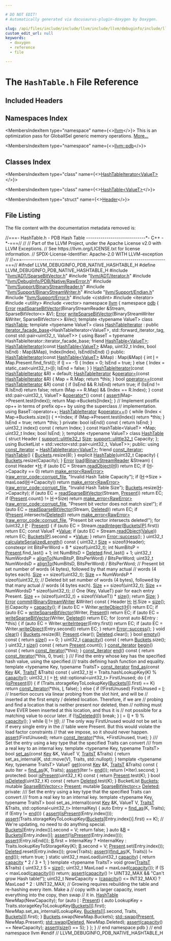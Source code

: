 ```yaml
---

# DO NOT EDIT!
# Automatically generated via docusaurus-plugin-doxygen by Doxygen.

slug: /api/files/include/include/llvm/include/llvm/debuginfo/include/llvm/debuginfo/pdb/include/llvm/debuginfo/pdb/native/hashtable-h
custom_edit_url: null
keywords:
  - doxygen
  - reference
  - file

---
```





# The `HashTable.h` File Reference

<DoxygenPage pluginConfig={pluginConfig}>



## Included Headers

<IncludesList>
<IncludesListItem
  filePath="llvm/ADT/SparseBitVector.h"
  permalink="/docs/api/files/include/include/llvm/include/llvm/adt/sparsebitvector-h"
  isLocal="true" />
<IncludesListItem
  filePath="llvm/ADT/iterator.h"
  permalink="/docs/api/files/include/include/llvm/include/llvm/adt/iterator-h"
  isLocal="true" />
<IncludesListItem
  filePath="llvm/DebugInfo/PDB/Native/RawError.h"
  permalink="/docs/api/files/include/include/llvm/include/llvm/debuginfo/include/llvm/debuginfo/pdb/include/llvm/debuginfo/pdb/native/rawerror-h"
  isLocal="true" />
<IncludesListItem
  filePath="llvm/Support/BinaryStreamReader.h"
  permalink="/docs/api/files/include/include/llvm/include/llvm/support/binarystreamreader-h"
  isLocal="true" />
<IncludesListItem
  filePath="llvm/Support/BinaryStreamWriter.h"
  permalink="/docs/api/files/include/include/llvm/include/llvm/support/binarystreamwriter-h"
  isLocal="true" />
<IncludesListItem
  filePath="llvm/Support/Endian.h"
  permalink="/docs/api/files/include/include/llvm/include/llvm/support/endian-h"
  isLocal="true" />
<IncludesListItem
  filePath="llvm/Support/Error.h"
  permalink="/docs/api/files/include/include/llvm/include/llvm/support/error-h"
  isLocal="true" />
<IncludesListItem
  filePath="cstdint"
  permalink=""
  isLocal="false" />
<IncludesListItem
  filePath="iterator"
  permalink=""
  isLocal="false" />
<IncludesListItem
  filePath="utility"
  permalink=""
  isLocal="false" />
<IncludesListItem
  filePath="vector"
  permalink=""
  isLocal="false" />
</IncludesList>

## Namespaces Index

<MembersIndex>

<MembersIndexItem
  type="namespace"
  name={<><a href="/docs/api/namespaces/llvm">llvm</a></>}>
This is an optimization pass for GlobalISel generic memory operations. <a href="/docs/api/namespaces/llvm/#details">More...</a>
</MembersIndexItem>

<MembersIndexItem
  type="namespace"
  name={<><a href="/docs/api/namespaces/llvm/pdb">llvm::pdb</a></>}>
</MembersIndexItem>

</MembersIndex>

## Classes Index

<MembersIndex>

<MembersIndexItem
  type="class"
  name={<><a href="/docs/api/classes/llvm/pdb/hashtableiterator">HashTableIterator&lt;ValueT&gt;</a></>}>
</MembersIndexItem>

<MembersIndexItem
  type="class"
  name={<><a href="/docs/api/classes/llvm/pdb/hashtable">HashTable&lt;ValueT&gt;</a></>}>
</MembersIndexItem>

<MembersIndexItem
  type="struct"
  name={<><a href="/docs/api/structs/llvm/pdb/hashtable/header">Header</a></>}>
</MembersIndexItem>

</MembersIndex>


## File Listing

The file content with the documentation metadata removed is:

<ProgramListing>

<Link id="l00001" /><CodeLine lineNumber="1"><Highlight kind="comment">//===- HashTable.h - PDB Hash Table -----------------------------&#42;- C++ -&#42;-===//</Highlight><Highlight kind="normal"></Highlight></CodeLine>
<Link id="l00002" /><CodeLine lineNumber="2"><Highlight kind="normal"></Highlight><Highlight kind="comment">//</Highlight><Highlight kind="normal"></Highlight></CodeLine>
<Link id="l00003" /><CodeLine lineNumber="3"><Highlight kind="normal"></Highlight><Highlight kind="comment">// Part of the LLVM Project, under the Apache License v2.0 with LLVM Exceptions.</Highlight><Highlight kind="normal"></Highlight></CodeLine>
<Link id="l00004" /><CodeLine lineNumber="4"><Highlight kind="normal"></Highlight><Highlight kind="comment">// See https://llvm.org/LICENSE.txt for license information.</Highlight><Highlight kind="normal"></Highlight></CodeLine>
<Link id="l00005" /><CodeLine lineNumber="5"><Highlight kind="normal"></Highlight><Highlight kind="comment">// SPDX-License-Identifier: Apache-2.0 WITH LLVM-exception</Highlight><Highlight kind="normal"></Highlight></CodeLine>
<Link id="l00006" /><CodeLine lineNumber="6"><Highlight kind="normal"></Highlight><Highlight kind="comment">//</Highlight><Highlight kind="normal"></Highlight></CodeLine>
<Link id="l00007" /><CodeLine lineNumber="7"><Highlight kind="normal"></Highlight><Highlight kind="comment">//===----------------------------------------------------------------------===//</Highlight><Highlight kind="normal"></Highlight></CodeLine>
<Link id="l00008" /><CodeLine lineNumber="8"><Highlight kind="normal"></Highlight></CodeLine>
<Link id="l00009" /><CodeLine lineNumber="9"><Highlight kind="normal"></Highlight><Highlight kind="preprocessor">#ifndef LLVM&#95;DEBUGINFO&#95;PDB&#95;NATIVE&#95;HASHTABLE&#95;H</Highlight><Highlight kind="normal"></Highlight></CodeLine>
<Link id="l00010" /><CodeLine lineNumber="10"><Highlight kind="normal"></Highlight><Highlight kind="preprocessor">#define LLVM&#95;DEBUGINFO&#95;PDB&#95;NATIVE&#95;HASHTABLE&#95;H</Highlight><Highlight kind="normal"></Highlight></CodeLine>
<Link id="l00011" /><CodeLine lineNumber="11"><Highlight kind="normal"></Highlight></CodeLine>
<Link id="l00012" /><CodeLine lineNumber="12"><Highlight kind="normal"></Highlight><Highlight kind="preprocessor">#include &quot;<a href="/docs/api/files/include/include/llvm/include/llvm/adt/sparsebitvector-h">llvm/ADT/SparseBitVector.h</a>&quot;</Highlight><Highlight kind="normal"></Highlight></CodeLine>
<Link id="l00013" /><CodeLine lineNumber="13"><Highlight kind="normal"></Highlight><Highlight kind="preprocessor">#include &quot;<a href="/docs/api/files/include/include/llvm/include/llvm/adt/iterator-h">llvm/ADT/iterator.h</a>&quot;</Highlight><Highlight kind="normal"></Highlight></CodeLine>
<Link id="l00014" /><CodeLine lineNumber="14"><Highlight kind="normal"></Highlight><Highlight kind="preprocessor">#include &quot;<a href="/docs/api/files/include/include/llvm/include/llvm/debuginfo/include/llvm/debuginfo/pdb/include/llvm/debuginfo/pdb/native/rawerror-h">llvm/DebugInfo/PDB/Native/RawError.h</a>&quot;</Highlight><Highlight kind="normal"></Highlight></CodeLine>
<Link id="l00015" /><CodeLine lineNumber="15"><Highlight kind="normal"></Highlight><Highlight kind="preprocessor">#include &quot;<a href="/docs/api/files/include/include/llvm/include/llvm/support/binarystreamreader-h">llvm/Support/BinaryStreamReader.h</a>&quot;</Highlight><Highlight kind="normal"></Highlight></CodeLine>
<Link id="l00016" /><CodeLine lineNumber="16"><Highlight kind="normal"></Highlight><Highlight kind="preprocessor">#include &quot;<a href="/docs/api/files/include/include/llvm/include/llvm/support/binarystreamwriter-h">llvm/Support/BinaryStreamWriter.h</a>&quot;</Highlight><Highlight kind="normal"></Highlight></CodeLine>
<Link id="l00017" /><CodeLine lineNumber="17"><Highlight kind="normal"></Highlight><Highlight kind="preprocessor">#include &quot;<a href="/docs/api/files/include/include/llvm/include/llvm/support/endian-h">llvm/Support/Endian.h</a>&quot;</Highlight><Highlight kind="normal"></Highlight></CodeLine>
<Link id="l00018" /><CodeLine lineNumber="18"><Highlight kind="normal"></Highlight><Highlight kind="preprocessor">#include &quot;<a href="/docs/api/files/include/include/llvm/include/llvm/support/error-h">llvm/Support/Error.h</a>&quot;</Highlight><Highlight kind="normal"></Highlight></CodeLine>
<Link id="l00019" /><CodeLine lineNumber="19"><Highlight kind="normal"></Highlight><Highlight kind="preprocessor">#include &lt;cstdint&gt;</Highlight><Highlight kind="normal"></Highlight></CodeLine>
<Link id="l00020" /><CodeLine lineNumber="20"><Highlight kind="normal"></Highlight><Highlight kind="preprocessor">#include &lt;iterator&gt;</Highlight><Highlight kind="normal"></Highlight></CodeLine>
<Link id="l00021" /><CodeLine lineNumber="21"><Highlight kind="normal"></Highlight><Highlight kind="preprocessor">#include &lt;utility&gt;</Highlight><Highlight kind="normal"></Highlight></CodeLine>
<Link id="l00022" /><CodeLine lineNumber="22"><Highlight kind="normal"></Highlight><Highlight kind="preprocessor">#include &lt;vector&gt;</Highlight><Highlight kind="normal"></Highlight></CodeLine>
<Link id="l00023" /><CodeLine lineNumber="23"><Highlight kind="normal"></Highlight></CodeLine>
<Link id="l00024" /><CodeLine lineNumber="24"><Highlight kind="normal"></Highlight><Highlight kind="keyword">namespace </Highlight><Highlight kind="normal"><a href="/docs/api/namespaces/llvm">llvm</a> &#123;</Highlight></CodeLine>
<Link id="l00025" /><CodeLine lineNumber="25"><Highlight kind="normal"></Highlight></CodeLine>
<Link id="l00026" /><CodeLine lineNumber="26"><Highlight kind="normal"></Highlight><Highlight kind="keyword">namespace </Highlight><Highlight kind="normal"><a href="/docs/api/namespaces/llvm/pdb">pdb</a> &#123;</Highlight></CodeLine>
<Link id="l00027" /><CodeLine lineNumber="27"><Highlight kind="normal"></Highlight></CodeLine>
<Link id="l00028" /><CodeLine lineNumber="28"><Highlight kind="normal"><a href="/docs/api/namespaces/llvm/#ac226f3d2b9ca090171a8e0a8cb92c343a902b0d55fddef6f8d651fe1035b7d4bd">Error</a> <a href="/docs/api/namespaces/llvm/pdb/#abb261b1e80159e16ee57e79ed2d77494">readSparseBitVector</a>(BinaryStreamReader &amp;Stream, SparseBitVector&lt;&gt; &amp;V);</Highlight></CodeLine>
<Link id="l00029" /><CodeLine lineNumber="29"><Highlight kind="normal"><a href="/docs/api/namespaces/llvm/#ac226f3d2b9ca090171a8e0a8cb92c343a902b0d55fddef6f8d651fe1035b7d4bd">Error</a> <a href="/docs/api/namespaces/llvm/pdb/#ae05f3870c8f629c981951b96ccbee160">writeSparseBitVector</a>(BinaryStreamWriter &amp;Writer, SparseBitVector&lt;&gt; &amp;Vec);</Highlight></CodeLine>
<Link id="l00030" /><CodeLine lineNumber="30"><Highlight kind="normal"></Highlight></CodeLine>
<Link id="l00031" /><CodeLine lineNumber="31"><Highlight kind="normal"></Highlight><Highlight kind="keyword">template</Highlight><Highlight kind="normal"> &lt;</Highlight><Highlight kind="keyword">typename</Highlight><Highlight kind="normal"> ValueT&gt; </Highlight><Highlight kind="keyword">class </Highlight><Highlight kind="normal"><a href="/docs/api/classes/llvm/pdb/hashtable">HashTable</a>;</Highlight></CodeLine>
<Link id="l00032" /><CodeLine lineNumber="32"><Highlight kind="normal"></Highlight></CodeLine>
<Link id="l00033" /><CodeLine lineNumber="33"><Highlight kind="normal"></Highlight><Highlight kind="keyword">template</Highlight><Highlight kind="normal"> &lt;</Highlight><Highlight kind="keyword">typename</Highlight><Highlight kind="normal"> ValueT&gt;</Highlight></CodeLine>
<Link id="l00034" /><CodeLine lineNumber="34" lineLink="/docs/api/classes/llvm/pdb/hashtableiterator"><Highlight kind="normal"></Highlight><Highlight kind="keyword">class </Highlight><Highlight kind="normal"><a href="/docs/api/classes/llvm/pdb/hashtableiterator/#a8893151d8b1012d1745f7e12944848fa">HashTableIterator</a></Highlight></CodeLine>
<Link id="l00035" /><CodeLine lineNumber="35"><Highlight kind="normal">    : </Highlight><Highlight kind="keyword">public</Highlight><Highlight kind="normal"> <a href="/docs/api/classes/llvm/iterator-facade-base">iterator&#95;facade&#95;base</a>&lt;HashTableIterator&lt;ValueT&gt;,</Highlight></CodeLine>
<Link id="l00036" /><CodeLine lineNumber="36"><Highlight kind="normal">                                  std::forward&#95;iterator&#95;tag,</Highlight></CodeLine>
<Link id="l00037" /><CodeLine lineNumber="37"><Highlight kind="normal">                                  const std::pair&lt;uint32&#95;t, ValueT&gt;&gt; &#123;</Highlight></CodeLine>
<Link id="l00038" /><CodeLine lineNumber="38"><Highlight kind="normal">  </Highlight><Highlight kind="keyword">using </Highlight><Highlight kind="normal">BaseT = </Highlight><Highlight kind="keyword">typename</Highlight><Highlight kind="normal"> HashTableIterator::iterator&#95;facade&#95;base;</Highlight></CodeLine>
<Link id="l00039" /><CodeLine lineNumber="39"><Highlight kind="normal">  </Highlight><Highlight kind="keyword">friend</Highlight><Highlight kind="normal"> <a href="/docs/api/classes/llvm/pdb/hashtable">HashTable&lt;ValueT&gt;</a>;</Highlight></CodeLine>
<Link id="l00040" /><CodeLine lineNumber="40"><Highlight kind="normal"></Highlight></CodeLine>
<Link id="l00041" /><CodeLine lineNumber="41"><Highlight kind="normal">  <a href="/docs/api/classes/llvm/pdb/hashtableiterator/#a8893151d8b1012d1745f7e12944848fa">HashTableIterator</a>(</Highlight><Highlight kind="keyword">const</Highlight><Highlight kind="normal"> <a href="/docs/api/classes/llvm/pdb/hashtable">HashTable&lt;ValueT&gt;</a> &amp;Map, uint32&#95;t Index,</Highlight></CodeLine>
<Link id="l00042" /><CodeLine lineNumber="42"><Highlight kind="normal">                    </Highlight><Highlight kind="keywordtype">bool</Highlight><Highlight kind="normal"> IsEnd)</Highlight></CodeLine>
<Link id="l00043" /><CodeLine lineNumber="43"><Highlight kind="normal">      : Map(&amp;Map), Index(Index), IsEnd(IsEnd) &#123;&#125;</Highlight></CodeLine>
<Link id="l00044" /><CodeLine lineNumber="44"><Highlight kind="normal"></Highlight></CodeLine>
<Link id="l00045" /><CodeLine lineNumber="45"><Highlight kind="normal"></Highlight><Highlight kind="keyword">public</Highlight><Highlight kind="normal">:</Highlight></CodeLine>
<Link id="l00046" /><CodeLine lineNumber="46" lineLink="/docs/api/classes/llvm/pdb/hashtableiterator/#a8893151d8b1012d1745f7e12944848fa"><Highlight kind="normal">  <a href="/docs/api/classes/llvm/pdb/hashtableiterator/#a8893151d8b1012d1745f7e12944848fa">HashTableIterator</a>(</Highlight><Highlight kind="keyword">const</Highlight><Highlight kind="normal"> <a href="/docs/api/classes/llvm/pdb/hashtable">HashTable&lt;ValueT&gt;</a> &amp;Map) : Map(&amp;Map) &#123;</Highlight></CodeLine>
<Link id="l00047" /><CodeLine lineNumber="47"><Highlight kind="normal">    </Highlight><Highlight kind="keywordtype">int</Highlight><Highlight kind="normal"> <a href="/docs/api/files/lib/lib/support/md5-cpp/#ac0eafdc9ee161b71e7af98af736952fd">I</a> = Map.Present.find&#95;first();</Highlight></CodeLine>
<Link id="l00048" /><CodeLine lineNumber="48"><Highlight kind="normal">    </Highlight><Highlight kind="keywordflow">if</Highlight><Highlight kind="normal"> (<a href="/docs/api/files/lib/lib/support/md5-cpp/#ac0eafdc9ee161b71e7af98af736952fd">I</a> == -1) &#123;</Highlight></CodeLine>
<Link id="l00049" /><CodeLine lineNumber="49"><Highlight kind="normal">      Index = 0;</Highlight></CodeLine>
<Link id="l00050" /><CodeLine lineNumber="50"><Highlight kind="normal">      IsEnd = </Highlight><Highlight kind="keyword">true</Highlight><Highlight kind="normal">;</Highlight></CodeLine>
<Link id="l00051" /><CodeLine lineNumber="51"><Highlight kind="normal">    &#125; </Highlight><Highlight kind="keywordflow">else</Highlight><Highlight kind="normal"> &#123;</Highlight></CodeLine>
<Link id="l00052" /><CodeLine lineNumber="52"><Highlight kind="normal">      Index = </Highlight><Highlight kind="keyword">static&#95;cast&lt;</Highlight><Highlight kind="normal">uint32&#95;t</Highlight><Highlight kind="keyword">&gt;</Highlight><Highlight kind="normal">(<a href="/docs/api/files/lib/lib/support/md5-cpp/#ac0eafdc9ee161b71e7af98af736952fd">I</a>);</Highlight></CodeLine>
<Link id="l00053" /><CodeLine lineNumber="53"><Highlight kind="normal">      IsEnd = </Highlight><Highlight kind="keyword">false</Highlight><Highlight kind="normal">;</Highlight></CodeLine>
<Link id="l00054" /><CodeLine lineNumber="54"><Highlight kind="normal">    &#125;</Highlight></CodeLine>
<Link id="l00055" /><CodeLine lineNumber="55"><Highlight kind="normal">  &#125;</Highlight></CodeLine>
<Link id="l00056" /><CodeLine lineNumber="56"><Highlight kind="normal"></Highlight></CodeLine>
<Link id="l00057" /><CodeLine lineNumber="57" lineLink="/docs/api/classes/llvm/pdb/hashtableiterator/#ad174abbb113cc94b58ce2ab097feb87e"><Highlight kind="normal">  <a href="/docs/api/classes/llvm/pdb/hashtableiterator/#ad174abbb113cc94b58ce2ab097feb87e">HashTableIterator</a>(</Highlight><Highlight kind="keyword">const</Highlight><Highlight kind="normal"> <a href="/docs/api/classes/llvm/pdb/hashtableiterator/#a8893151d8b1012d1745f7e12944848fa">HashTableIterator</a> &amp;R) = </Highlight><Highlight kind="keywordflow">default</Highlight><Highlight kind="normal">;</Highlight></CodeLine>
<Link id="l00058" /><CodeLine lineNumber="58" lineLink="/docs/api/classes/llvm/pdb/hashtableiterator/#ab10ec3bb3111ac4ae12bd9c8a856d964"><Highlight kind="normal">  <a href="/docs/api/classes/llvm/pdb/hashtableiterator/#a8893151d8b1012d1745f7e12944848fa">HashTableIterator</a> &amp;<a href="/docs/api/classes/llvm/pdb/hashtableiterator/#ab10ec3bb3111ac4ae12bd9c8a856d964">operator=</a>(</Highlight><Highlight kind="keyword">const</Highlight><Highlight kind="normal"> <a href="/docs/api/classes/llvm/pdb/hashtableiterator/#a8893151d8b1012d1745f7e12944848fa">HashTableIterator</a> &amp;R) &#123;</Highlight></CodeLine>
<Link id="l00059" /><CodeLine lineNumber="59"><Highlight kind="normal">    Map = R.Map;</Highlight></CodeLine>
<Link id="l00060" /><CodeLine lineNumber="60"><Highlight kind="normal">    </Highlight><Highlight kind="keywordflow">return</Highlight><Highlight kind="normal"> &#42;</Highlight><Highlight kind="keyword">this</Highlight><Highlight kind="normal">;</Highlight></CodeLine>
<Link id="l00061" /><CodeLine lineNumber="61"><Highlight kind="normal">  &#125;</Highlight></CodeLine>
<Link id="l00062" /><CodeLine lineNumber="62" lineLink="/docs/api/classes/llvm/pdb/hashtableiterator/#a1e990526337f438eb04cb427342569f2"><Highlight kind="normal">  </Highlight><Highlight kind="keywordtype">bool</Highlight><Highlight kind="normal"> <a href="/docs/api/classes/llvm/pdb/hashtableiterator/#a1e990526337f438eb04cb427342569f2">operator==</a>(</Highlight><Highlight kind="keyword">const</Highlight><Highlight kind="normal"> <a href="/docs/api/classes/llvm/pdb/hashtableiterator/#a8893151d8b1012d1745f7e12944848fa">HashTableIterator</a> &amp;R)</Highlight><Highlight kind="keyword"> const </Highlight><Highlight kind="normal">&#123;</Highlight></CodeLine>
<Link id="l00063" /><CodeLine lineNumber="63"><Highlight kind="normal">    </Highlight><Highlight kind="keywordflow">if</Highlight><Highlight kind="normal"> (IsEnd &amp;&amp; R.IsEnd)</Highlight></CodeLine>
<Link id="l00064" /><CodeLine lineNumber="64"><Highlight kind="normal">      </Highlight><Highlight kind="keywordflow">return</Highlight><Highlight kind="normal"> </Highlight><Highlight kind="keyword">true</Highlight><Highlight kind="normal">;</Highlight></CodeLine>
<Link id="l00065" /><CodeLine lineNumber="65"><Highlight kind="normal">    </Highlight><Highlight kind="keywordflow">if</Highlight><Highlight kind="normal"> (IsEnd != R.IsEnd)</Highlight></CodeLine>
<Link id="l00066" /><CodeLine lineNumber="66"><Highlight kind="normal">      </Highlight><Highlight kind="keywordflow">return</Highlight><Highlight kind="normal"> </Highlight><Highlight kind="keyword">false</Highlight><Highlight kind="normal">;</Highlight></CodeLine>
<Link id="l00067" /><CodeLine lineNumber="67"><Highlight kind="normal"></Highlight></CodeLine>
<Link id="l00068" /><CodeLine lineNumber="68"><Highlight kind="normal">    </Highlight><Highlight kind="keywordflow">return</Highlight><Highlight kind="normal"> (Map == R.Map) &amp;&amp; (Index == R.Index);</Highlight></CodeLine>
<Link id="l00069" /><CodeLine lineNumber="69"><Highlight kind="normal">  &#125;</Highlight></CodeLine>
<Link id="l00070" /><CodeLine lineNumber="70" lineLink="/docs/api/classes/llvm/pdb/hashtableiterator/#a8e2531029cc9ade122f6d32616621a9a"><Highlight kind="normal">  </Highlight><Highlight kind="keyword">const</Highlight><Highlight kind="normal"> std::pair&lt;uint32&#95;t, ValueT&gt; &amp;<a href="/docs/api/classes/llvm/pdb/hashtableiterator/#a8e2531029cc9ade122f6d32616621a9a">operator&#42;</a>()</Highlight><Highlight kind="keyword"> const </Highlight><Highlight kind="normal">&#123;</Highlight></CodeLine>
<Link id="l00071" /><CodeLine lineNumber="71"><Highlight kind="normal">    <a href="/docs/api/files/lib/lib/target/lib/target/amdgpu/silowercontrolflow-cpp/#a4868c5d81c5ccc98c47aeab6244346a0">assert</a>(Map-&gt;Present.test(Index));</Highlight></CodeLine>
<Link id="l00072" /><CodeLine lineNumber="72"><Highlight kind="normal">    </Highlight><Highlight kind="keywordflow">return</Highlight><Highlight kind="normal"> Map-&gt;Buckets&#91;Index&#93;;</Highlight></CodeLine>
<Link id="l00073" /><CodeLine lineNumber="73"><Highlight kind="normal">  &#125;</Highlight></CodeLine>
<Link id="l00074" /><CodeLine lineNumber="74"><Highlight kind="normal"></Highlight></CodeLine>
<Link id="l00075" /><CodeLine lineNumber="75"><Highlight kind="normal">  </Highlight><Highlight kind="comment">// Implement postfix op++ in terms of prefix op++ by using the superclass</Highlight><Highlight kind="normal"></Highlight></CodeLine>
<Link id="l00076" /><CodeLine lineNumber="76"><Highlight kind="normal">  </Highlight><Highlight kind="comment">// implementation.</Highlight><Highlight kind="normal"></Highlight></CodeLine>
<Link id="l00077" /><CodeLine lineNumber="77"><Highlight kind="normal">  </Highlight><Highlight kind="keyword">using </Highlight><Highlight kind="normal">BaseT::operator++;</Highlight></CodeLine>
<Link id="l00078" /><CodeLine lineNumber="78" lineLink="/docs/api/classes/llvm/pdb/hashtableiterator/#a149a2bb33ccefa51070fdfa37df3b614"><Highlight kind="normal">  <a href="/docs/api/classes/llvm/pdb/hashtableiterator/#a8893151d8b1012d1745f7e12944848fa">HashTableIterator</a> &amp;<a href="/docs/api/classes/llvm/pdb/hashtableiterator/#a149a2bb33ccefa51070fdfa37df3b614">operator++</a>() &#123;</Highlight></CodeLine>
<Link id="l00079" /><CodeLine lineNumber="79"><Highlight kind="normal">    </Highlight><Highlight kind="keywordflow">while</Highlight><Highlight kind="normal"> (Index &lt; Map-&gt;Buckets.size()) &#123;</Highlight></CodeLine>
<Link id="l00080" /><CodeLine lineNumber="80"><Highlight kind="normal">      ++Index;</Highlight></CodeLine>
<Link id="l00081" /><CodeLine lineNumber="81"><Highlight kind="normal">      </Highlight><Highlight kind="keywordflow">if</Highlight><Highlight kind="normal"> (Map-&gt;Present.test(Index))</Highlight></CodeLine>
<Link id="l00082" /><CodeLine lineNumber="82"><Highlight kind="normal">        </Highlight><Highlight kind="keywordflow">return</Highlight><Highlight kind="normal"> &#42;</Highlight><Highlight kind="keyword">this</Highlight><Highlight kind="normal">;</Highlight></CodeLine>
<Link id="l00083" /><CodeLine lineNumber="83"><Highlight kind="normal">    &#125;</Highlight></CodeLine>
<Link id="l00084" /><CodeLine lineNumber="84"><Highlight kind="normal"></Highlight></CodeLine>
<Link id="l00085" /><CodeLine lineNumber="85"><Highlight kind="normal">    IsEnd = </Highlight><Highlight kind="keyword">true</Highlight><Highlight kind="normal">;</Highlight></CodeLine>
<Link id="l00086" /><CodeLine lineNumber="86"><Highlight kind="normal">    </Highlight><Highlight kind="keywordflow">return</Highlight><Highlight kind="normal"> &#42;</Highlight><Highlight kind="keyword">this</Highlight><Highlight kind="normal">;</Highlight></CodeLine>
<Link id="l00087" /><CodeLine lineNumber="87"><Highlight kind="normal">  &#125;</Highlight></CodeLine>
<Link id="l00088" /><CodeLine lineNumber="88"><Highlight kind="normal"></Highlight></CodeLine>
<Link id="l00089" /><CodeLine lineNumber="89"><Highlight kind="normal"></Highlight><Highlight kind="keyword">private</Highlight><Highlight kind="normal">:</Highlight></CodeLine>
<Link id="l00090" /><CodeLine lineNumber="90"><Highlight kind="normal">  </Highlight><Highlight kind="keywordtype">bool</Highlight><Highlight kind="normal"> isEnd()</Highlight><Highlight kind="keyword"> const </Highlight><Highlight kind="normal">&#123; </Highlight><Highlight kind="keywordflow">return</Highlight><Highlight kind="normal"> IsEnd; &#125;</Highlight></CodeLine>
<Link id="l00091" /><CodeLine lineNumber="91"><Highlight kind="normal">  uint32&#95;t index()</Highlight><Highlight kind="keyword"> const </Highlight><Highlight kind="normal">&#123; </Highlight><Highlight kind="keywordflow">return</Highlight><Highlight kind="normal"> Index; &#125;</Highlight></CodeLine>
<Link id="l00092" /><CodeLine lineNumber="92"><Highlight kind="normal"></Highlight></CodeLine>
<Link id="l00093" /><CodeLine lineNumber="93"><Highlight kind="normal">  </Highlight><Highlight kind="keyword">const</Highlight><Highlight kind="normal"> HashTable&lt;ValueT&gt; &#42;Map;</Highlight></CodeLine>
<Link id="l00094" /><CodeLine lineNumber="94"><Highlight kind="normal">  uint32&#95;t Index;</Highlight></CodeLine>
<Link id="l00095" /><CodeLine lineNumber="95"><Highlight kind="normal">  </Highlight><Highlight kind="keywordtype">bool</Highlight><Highlight kind="normal"> IsEnd;</Highlight></CodeLine>
<Link id="l00096" /><CodeLine lineNumber="96"><Highlight kind="normal">&#125;;</Highlight></CodeLine>
<Link id="l00097" /><CodeLine lineNumber="97"><Highlight kind="normal"></Highlight></CodeLine>
<Link id="l00098" /><CodeLine lineNumber="98"><Highlight kind="normal"></Highlight><Highlight kind="keyword">template</Highlight><Highlight kind="normal"> &lt;</Highlight><Highlight kind="keyword">typename</Highlight><Highlight kind="normal"> ValueT&gt;</Highlight></CodeLine>
<Link id="l00099" /><CodeLine lineNumber="99" lineLink="/docs/api/classes/llvm/pdb/hashtable"><Highlight kind="normal"></Highlight><Highlight kind="keyword">class </Highlight><Highlight kind="normal"><a href="/docs/api/classes/llvm/pdb/hashtable/#a7a0924a9371fe9aae70f23821fd040b9">HashTable</a> &#123;</Highlight></CodeLine>
<Link id="l00100" /><CodeLine lineNumber="100"><Highlight kind="normal">  </Highlight><Highlight kind="keyword">struct </Highlight><Highlight kind="normal">Header &#123;</Highlight></CodeLine>
<Link id="l00101" /><CodeLine lineNumber="101"><Highlight kind="normal">    <a href="/docs/api/namespaces/llvm/support/#a206b37274fa3e908017da357d12724d1">support::ulittle32&#95;t</a> <a href="/docs/api/files/lib/lib/analysis/inlineorder-cpp/#a7ee6f0cb51c3b9056199e9a0001fe8c3a6f6cb72d544962fa333e2e34ce64f719">Size</a>;</Highlight></CodeLine>
<Link id="l00102" /><CodeLine lineNumber="102"><Highlight kind="normal">    <a href="/docs/api/namespaces/llvm/support/#a206b37274fa3e908017da357d12724d1">support::ulittle32&#95;t</a> Capacity;</Highlight></CodeLine>
<Link id="l00103" /><CodeLine lineNumber="103"><Highlight kind="normal">  &#125;;</Highlight></CodeLine>
<Link id="l00104" /><CodeLine lineNumber="104"><Highlight kind="normal"></Highlight></CodeLine>
<Link id="l00105" /><CodeLine lineNumber="105"><Highlight kind="normal">  </Highlight><Highlight kind="keyword">using </Highlight><Highlight kind="normal">BucketList = std::vector&lt;std::pair&lt;uint32&#95;t, ValueT&gt;&gt;;</Highlight></CodeLine>
<Link id="l00106" /><CodeLine lineNumber="106"><Highlight kind="normal"></Highlight></CodeLine>
<Link id="l00107" /><CodeLine lineNumber="107"><Highlight kind="normal"></Highlight><Highlight kind="keyword">public</Highlight><Highlight kind="normal">:</Highlight></CodeLine>
<Link id="l00108" /><CodeLine lineNumber="108" lineLink="/docs/api/classes/llvm/pdb/hashtable/#a392dbc16adc638b871a410be50dc0305"><Highlight kind="normal">  </Highlight><Highlight kind="keyword">using </Highlight><Highlight kind="normal"><a href="/docs/api/classes/llvm/pdb/hashtable/#a392dbc16adc638b871a410be50dc0305">const&#95;iterator</a> = <a href="/docs/api/classes/llvm/pdb/hashtableiterator">HashTableIterator&lt;ValueT&gt;</a>;</Highlight></CodeLine>
<Link id="l00109" /><CodeLine lineNumber="109" lineLink="/docs/api/classes/llvm/pdb/hashtable/#a4d9e2ba93547578a59761041472cf7f3"><Highlight kind="normal">  </Highlight><Highlight kind="keyword">friend</Highlight><Highlight kind="normal"> <a href="/docs/api/classes/llvm/pdb/hashtable/#a4d9e2ba93547578a59761041472cf7f3">const&#95;iterator</a>;</Highlight></CodeLine>
<Link id="l00110" /><CodeLine lineNumber="110"><Highlight kind="normal"></Highlight></CodeLine>
<Link id="l00111" /><CodeLine lineNumber="111" lineLink="/docs/api/classes/llvm/pdb/hashtable/#a7a0924a9371fe9aae70f23821fd040b9"><Highlight kind="normal">  <a href="/docs/api/classes/llvm/pdb/hashtable/#a7a0924a9371fe9aae70f23821fd040b9">HashTable</a>() &#123; <a href="/docs/api/classes/llvm/pdb/hashtable/#a464b799e1798262b746964391bc9a694">Buckets</a>.resize(8); &#125;</Highlight></CodeLine>
<Link id="l00112" /><CodeLine lineNumber="112" lineLink="/docs/api/classes/llvm/pdb/hashtable/#af0c1d7a27fa775e76b001cacc5b883d8"><Highlight kind="normal">  </Highlight><Highlight kind="keyword">explicit</Highlight><Highlight kind="normal"> <a href="/docs/api/classes/llvm/pdb/hashtable/#af0c1d7a27fa775e76b001cacc5b883d8">HashTable</a>(uint32&#95;t Capacity) &#123;</Highlight></CodeLine>
<Link id="l00113" /><CodeLine lineNumber="113"><Highlight kind="normal">    <a href="/docs/api/classes/llvm/pdb/hashtable/#a464b799e1798262b746964391bc9a694">Buckets</a>.resize(Capacity);</Highlight></CodeLine>
<Link id="l00114" /><CodeLine lineNumber="114"><Highlight kind="normal">  &#125;</Highlight></CodeLine>
<Link id="l00115" /><CodeLine lineNumber="115"><Highlight kind="normal"></Highlight></CodeLine>
<Link id="l00116" /><CodeLine lineNumber="116" lineLink="/docs/api/classes/llvm/pdb/hashtable/#a0d7b4512480e721249639c7fa64636ce"><Highlight kind="normal">  <a href="/docs/api/classes/llvm/error">Error</a> <a href="/docs/api/classes/llvm/pdb/hashtable/#a0d7b4512480e721249639c7fa64636ce">load</a>(<a href="/docs/api/classes/llvm/binarystreamreader">BinaryStreamReader</a> &amp;Stream) &#123;</Highlight></CodeLine>
<Link id="l00117" /><CodeLine lineNumber="117"><Highlight kind="normal">    </Highlight><Highlight kind="keyword">const</Highlight><Highlight kind="normal"> Header &#42;<a href="/docs/api/files/lib/lib/support/md5-cpp/#ae42219072d798876e6b08e6b78614ff6">H</a>;</Highlight></CodeLine>
<Link id="l00118" /><CodeLine lineNumber="118"><Highlight kind="normal">    </Highlight><Highlight kind="keywordflow">if</Highlight><Highlight kind="normal"> (</Highlight><Highlight kind="keyword">auto</Highlight><Highlight kind="normal"> EC = Stream.<a href="/docs/api/classes/llvm/binarystreamreader/#a07e25e055f92f545f94821c4a3cbded8">readObject</a>(<a href="/docs/api/files/lib/lib/support/md5-cpp/#ae42219072d798876e6b08e6b78614ff6">H</a>))</Highlight></CodeLine>
<Link id="l00119" /><CodeLine lineNumber="119"><Highlight kind="normal">      </Highlight><Highlight kind="keywordflow">return</Highlight><Highlight kind="normal"> EC;</Highlight></CodeLine>
<Link id="l00120" /><CodeLine lineNumber="120"><Highlight kind="normal">    </Highlight><Highlight kind="keywordflow">if</Highlight><Highlight kind="normal"> (<a href="/docs/api/files/lib/lib/support/md5-cpp/#ae42219072d798876e6b08e6b78614ff6">H</a>-&gt;Capacity == 0)</Highlight></CodeLine>
<Link id="l00121" /><CodeLine lineNumber="121"><Highlight kind="normal">      </Highlight><Highlight kind="keywordflow">return</Highlight><Highlight kind="normal"> <a href="/docs/api/namespaces/llvm/#a9999bd897fc8a1648bd69b36fee2d357">make&#95;error&lt;RawError&gt;</a>(<a href="/docs/api/namespaces/llvm/pdb/#a573bcbbea76b4d72b33de1e392cc14aea8c4fdeb9f0256322a364cd1347a6ffd6">raw&#95;error&#95;code::corrupt&#95;file</a>,</Highlight></CodeLine>
<Link id="l00122" /><CodeLine lineNumber="122"><Highlight kind="normal">                                  </Highlight><Highlight kind="stringliteral">&quot;Invalid Hash Table Capacity&quot;</Highlight><Highlight kind="normal">);</Highlight></CodeLine>
<Link id="l00123" /><CodeLine lineNumber="123"><Highlight kind="normal">    </Highlight><Highlight kind="keywordflow">if</Highlight><Highlight kind="normal"> (<a href="/docs/api/files/lib/lib/support/md5-cpp/#ae42219072d798876e6b08e6b78614ff6">H</a>-&gt;Size &gt; maxLoad(<a href="/docs/api/files/lib/lib/support/md5-cpp/#ae42219072d798876e6b08e6b78614ff6">H</a>-&gt;Capacity))</Highlight></CodeLine>
<Link id="l00124" /><CodeLine lineNumber="124"><Highlight kind="normal">      </Highlight><Highlight kind="keywordflow">return</Highlight><Highlight kind="normal"> <a href="/docs/api/namespaces/llvm/#a9999bd897fc8a1648bd69b36fee2d357">make&#95;error&lt;RawError&gt;</a>(<a href="/docs/api/namespaces/llvm/pdb/#a573bcbbea76b4d72b33de1e392cc14aea8c4fdeb9f0256322a364cd1347a6ffd6">raw&#95;error&#95;code::corrupt&#95;file</a>,</Highlight></CodeLine>
<Link id="l00125" /><CodeLine lineNumber="125"><Highlight kind="normal">                                  </Highlight><Highlight kind="stringliteral">&quot;Invalid Hash Table Size&quot;</Highlight><Highlight kind="normal">);</Highlight></CodeLine>
<Link id="l00126" /><CodeLine lineNumber="126"><Highlight kind="normal"></Highlight></CodeLine>
<Link id="l00127" /><CodeLine lineNumber="127"><Highlight kind="normal">    <a href="/docs/api/classes/llvm/pdb/hashtable/#a464b799e1798262b746964391bc9a694">Buckets</a>.resize(<a href="/docs/api/files/lib/lib/support/md5-cpp/#ae42219072d798876e6b08e6b78614ff6">H</a>-&gt;Capacity);</Highlight></CodeLine>
<Link id="l00128" /><CodeLine lineNumber="128"><Highlight kind="normal"></Highlight></CodeLine>
<Link id="l00129" /><CodeLine lineNumber="129"><Highlight kind="normal">    </Highlight><Highlight kind="keywordflow">if</Highlight><Highlight kind="normal"> (</Highlight><Highlight kind="keyword">auto</Highlight><Highlight kind="normal"> EC = <a href="/docs/api/namespaces/llvm/pdb/#abb261b1e80159e16ee57e79ed2d77494">readSparseBitVector</a>(Stream, <a href="/docs/api/classes/llvm/pdb/hashtable/#ab8dde68e2499e983f64b6e48ea64e9f3">Present</a>))</Highlight></CodeLine>
<Link id="l00130" /><CodeLine lineNumber="130"><Highlight kind="normal">      </Highlight><Highlight kind="keywordflow">return</Highlight><Highlight kind="normal"> EC;</Highlight></CodeLine>
<Link id="l00131" /><CodeLine lineNumber="131"><Highlight kind="normal">    </Highlight><Highlight kind="keywordflow">if</Highlight><Highlight kind="normal"> (<a href="/docs/api/classes/llvm/pdb/hashtable/#ab8dde68e2499e983f64b6e48ea64e9f3">Present</a>.count() != <a href="/docs/api/files/lib/lib/support/md5-cpp/#ae42219072d798876e6b08e6b78614ff6">H</a>-&gt;Size)</Highlight></CodeLine>
<Link id="l00132" /><CodeLine lineNumber="132"><Highlight kind="normal">      </Highlight><Highlight kind="keywordflow">return</Highlight><Highlight kind="normal"> <a href="/docs/api/namespaces/llvm/#a9999bd897fc8a1648bd69b36fee2d357">make&#95;error&lt;RawError&gt;</a>(<a href="/docs/api/namespaces/llvm/pdb/#a573bcbbea76b4d72b33de1e392cc14aea8c4fdeb9f0256322a364cd1347a6ffd6">raw&#95;error&#95;code::corrupt&#95;file</a>,</Highlight></CodeLine>
<Link id="l00133" /><CodeLine lineNumber="133"><Highlight kind="normal">                                  </Highlight><Highlight kind="stringliteral">&quot;Present bit vector does not match size!&quot;</Highlight><Highlight kind="normal">);</Highlight></CodeLine>
<Link id="l00134" /><CodeLine lineNumber="134"><Highlight kind="normal"></Highlight></CodeLine>
<Link id="l00135" /><CodeLine lineNumber="135"><Highlight kind="normal">    </Highlight><Highlight kind="keywordflow">if</Highlight><Highlight kind="normal"> (</Highlight><Highlight kind="keyword">auto</Highlight><Highlight kind="normal"> EC = <a href="/docs/api/namespaces/llvm/pdb/#abb261b1e80159e16ee57e79ed2d77494">readSparseBitVector</a>(Stream, <a href="/docs/api/classes/llvm/pdb/hashtable/#afa514340456093cf8b780289fe7c74e6">Deleted</a>))</Highlight></CodeLine>
<Link id="l00136" /><CodeLine lineNumber="136"><Highlight kind="normal">      </Highlight><Highlight kind="keywordflow">return</Highlight><Highlight kind="normal"> EC;</Highlight></CodeLine>
<Link id="l00137" /><CodeLine lineNumber="137"><Highlight kind="normal">    </Highlight><Highlight kind="keywordflow">if</Highlight><Highlight kind="normal"> (<a href="/docs/api/classes/llvm/pdb/hashtable/#ab8dde68e2499e983f64b6e48ea64e9f3">Present</a>.intersects(<a href="/docs/api/classes/llvm/pdb/hashtable/#afa514340456093cf8b780289fe7c74e6">Deleted</a>))</Highlight></CodeLine>
<Link id="l00138" /><CodeLine lineNumber="138"><Highlight kind="normal">      </Highlight><Highlight kind="keywordflow">return</Highlight><Highlight kind="normal"> <a href="/docs/api/namespaces/llvm/#a9999bd897fc8a1648bd69b36fee2d357">make&#95;error&lt;RawError&gt;</a>(<a href="/docs/api/namespaces/llvm/pdb/#a573bcbbea76b4d72b33de1e392cc14aea8c4fdeb9f0256322a364cd1347a6ffd6">raw&#95;error&#95;code::corrupt&#95;file</a>,</Highlight></CodeLine>
<Link id="l00139" /><CodeLine lineNumber="139"><Highlight kind="normal">                                  </Highlight><Highlight kind="stringliteral">&quot;Present bit vector intersects deleted!&quot;</Highlight><Highlight kind="normal">);</Highlight></CodeLine>
<Link id="l00140" /><CodeLine lineNumber="140"><Highlight kind="normal"></Highlight></CodeLine>
<Link id="l00141" /><CodeLine lineNumber="141"><Highlight kind="normal">    </Highlight><Highlight kind="keywordflow">for</Highlight><Highlight kind="normal"> (uint32&#95;t <a href="/docs/api/files/lib/lib/option/option-cpp/#a04665169063c8ca1f2ea96c27fc7c2b2">P</a> : <a href="/docs/api/classes/llvm/pdb/hashtable/#ab8dde68e2499e983f64b6e48ea64e9f3">Present</a>) &#123;</Highlight></CodeLine>
<Link id="l00142" /><CodeLine lineNumber="142"><Highlight kind="normal">      </Highlight><Highlight kind="keywordflow">if</Highlight><Highlight kind="normal"> (</Highlight><Highlight kind="keyword">auto</Highlight><Highlight kind="normal"> EC = Stream.<a href="/docs/api/classes/llvm/binarystreamreader/#a6bb348b0b716cb9d060ecaef7a49dcc6">readInteger</a>(<a href="/docs/api/classes/llvm/pdb/hashtable/#a464b799e1798262b746964391bc9a694">Buckets</a>&#91;<a href="/docs/api/files/lib/lib/option/option-cpp/#a04665169063c8ca1f2ea96c27fc7c2b2">P</a>&#93;.first))</Highlight></CodeLine>
<Link id="l00143" /><CodeLine lineNumber="143"><Highlight kind="normal">        </Highlight><Highlight kind="keywordflow">return</Highlight><Highlight kind="normal"> EC;</Highlight></CodeLine>
<Link id="l00144" /><CodeLine lineNumber="144"><Highlight kind="normal">      </Highlight><Highlight kind="keyword">const</Highlight><Highlight kind="normal"> ValueT &#42;<a href="/docs/api/classes/llvm/value">Value</a>;</Highlight></CodeLine>
<Link id="l00145" /><CodeLine lineNumber="145"><Highlight kind="normal">      </Highlight><Highlight kind="keywordflow">if</Highlight><Highlight kind="normal"> (</Highlight><Highlight kind="keyword">auto</Highlight><Highlight kind="normal"> EC = Stream.<a href="/docs/api/classes/llvm/binarystreamreader/#a07e25e055f92f545f94821c4a3cbded8">readObject</a>(<a href="/docs/api/classes/llvm/value">Value</a>))</Highlight></CodeLine>
<Link id="l00146" /><CodeLine lineNumber="146"><Highlight kind="normal">        </Highlight><Highlight kind="keywordflow">return</Highlight><Highlight kind="normal"> EC;</Highlight></CodeLine>
<Link id="l00147" /><CodeLine lineNumber="147"><Highlight kind="normal">      <a href="/docs/api/classes/llvm/pdb/hashtable/#a464b799e1798262b746964391bc9a694">Buckets</a>&#91;<a href="/docs/api/files/lib/lib/option/option-cpp/#a04665169063c8ca1f2ea96c27fc7c2b2">P</a>&#93;.second = &#42;<a href="/docs/api/classes/llvm/value">Value</a>;</Highlight></CodeLine>
<Link id="l00148" /><CodeLine lineNumber="148"><Highlight kind="normal">    &#125;</Highlight></CodeLine>
<Link id="l00149" /><CodeLine lineNumber="149"><Highlight kind="normal"></Highlight></CodeLine>
<Link id="l00150" /><CodeLine lineNumber="150"><Highlight kind="normal">    </Highlight><Highlight kind="keywordflow">return</Highlight><Highlight kind="normal"> <a href="/docs/api/classes/llvm/error/#a4dfd0813c3d0e0a30439b5a3e9196b59">Error::success</a>();</Highlight></CodeLine>
<Link id="l00151" /><CodeLine lineNumber="151"><Highlight kind="normal">  &#125;</Highlight></CodeLine>
<Link id="l00152" /><CodeLine lineNumber="152"><Highlight kind="normal"></Highlight></CodeLine>
<Link id="l00153" /><CodeLine lineNumber="153" lineLink="/docs/api/classes/llvm/pdb/hashtable/#ad2641279da78692f41fad96d52d3bed5"><Highlight kind="normal">  uint32&#95;t <a href="/docs/api/classes/llvm/pdb/hashtable/#ad2641279da78692f41fad96d52d3bed5">calculateSerializedLength</a>()</Highlight><Highlight kind="keyword"> const </Highlight><Highlight kind="normal">&#123;</Highlight></CodeLine>
<Link id="l00154" /><CodeLine lineNumber="154"><Highlight kind="normal">    uint32&#95;t <a href="/docs/api/files/lib/lib/analysis/inlineorder-cpp/#a7ee6f0cb51c3b9056199e9a0001fe8c3a6f6cb72d544962fa333e2e34ce64f719">Size</a> = </Highlight><Highlight kind="keyword">sizeof</Highlight><Highlight kind="normal">(Header);</Highlight></CodeLine>
<Link id="l00155" /><CodeLine lineNumber="155"><Highlight kind="normal"></Highlight></CodeLine>
<Link id="l00156" /><CodeLine lineNumber="156"><Highlight kind="normal">    </Highlight><Highlight kind="keyword">constexpr</Highlight><Highlight kind="normal"> </Highlight><Highlight kind="keywordtype">int</Highlight><Highlight kind="normal"> BitsPerWord = 8 &#42; </Highlight><Highlight kind="keyword">sizeof</Highlight><Highlight kind="normal">(uint32&#95;t);</Highlight></CodeLine>
<Link id="l00157" /><CodeLine lineNumber="157"><Highlight kind="normal"></Highlight></CodeLine>
<Link id="l00158" /><CodeLine lineNumber="158"><Highlight kind="normal">    </Highlight><Highlight kind="keywordtype">int</Highlight><Highlight kind="normal"> NumBitsP = <a href="/docs/api/classes/llvm/pdb/hashtable/#ab8dde68e2499e983f64b6e48ea64e9f3">Present</a>.find&#95;last() + 1;</Highlight></CodeLine>
<Link id="l00159" /><CodeLine lineNumber="159"><Highlight kind="normal">    </Highlight><Highlight kind="keywordtype">int</Highlight><Highlight kind="normal"> NumBitsD = <a href="/docs/api/classes/llvm/pdb/hashtable/#afa514340456093cf8b780289fe7c74e6">Deleted</a>.find&#95;last() + 1;</Highlight></CodeLine>
<Link id="l00160" /><CodeLine lineNumber="160"><Highlight kind="normal"></Highlight></CodeLine>
<Link id="l00161" /><CodeLine lineNumber="161"><Highlight kind="normal">    uint32&#95;t NumWordsP = <a href="/docs/api/namespaces/llvm/#ab102f0f12dd38aeea5906b1d80c792ff">alignTo</a>(NumBitsP, BitsPerWord) / BitsPerWord;</Highlight></CodeLine>
<Link id="l00162" /><CodeLine lineNumber="162"><Highlight kind="normal">    uint32&#95;t NumWordsD = <a href="/docs/api/namespaces/llvm/#ab102f0f12dd38aeea5906b1d80c792ff">alignTo</a>(NumBitsD, BitsPerWord) / BitsPerWord;</Highlight></CodeLine>
<Link id="l00163" /><CodeLine lineNumber="163"><Highlight kind="normal"></Highlight></CodeLine>
<Link id="l00164" /><CodeLine lineNumber="164"><Highlight kind="normal">    </Highlight><Highlight kind="comment">// Present bit set number of words (4 bytes), followed by that many actual</Highlight><Highlight kind="normal"></Highlight></CodeLine>
<Link id="l00165" /><CodeLine lineNumber="165"><Highlight kind="normal">    </Highlight><Highlight kind="comment">// words (4 bytes each).</Highlight><Highlight kind="normal"></Highlight></CodeLine>
<Link id="l00166" /><CodeLine lineNumber="166"><Highlight kind="normal">    <a href="/docs/api/files/lib/lib/analysis/inlineorder-cpp/#a7ee6f0cb51c3b9056199e9a0001fe8c3a6f6cb72d544962fa333e2e34ce64f719">Size</a> += </Highlight><Highlight kind="keyword">sizeof</Highlight><Highlight kind="normal">(uint32&#95;t);</Highlight></CodeLine>
<Link id="l00167" /><CodeLine lineNumber="167"><Highlight kind="normal">    <a href="/docs/api/files/lib/lib/analysis/inlineorder-cpp/#a7ee6f0cb51c3b9056199e9a0001fe8c3a6f6cb72d544962fa333e2e34ce64f719">Size</a> += NumWordsP &#42; </Highlight><Highlight kind="keyword">sizeof</Highlight><Highlight kind="normal">(uint32&#95;t);</Highlight></CodeLine>
<Link id="l00168" /><CodeLine lineNumber="168"><Highlight kind="normal"></Highlight></CodeLine>
<Link id="l00169" /><CodeLine lineNumber="169"><Highlight kind="normal">    </Highlight><Highlight kind="comment">// Deleted bit set number of words (4 bytes), followed by that many actual</Highlight><Highlight kind="normal"></Highlight></CodeLine>
<Link id="l00170" /><CodeLine lineNumber="170"><Highlight kind="normal">    </Highlight><Highlight kind="comment">// words (4 bytes each).</Highlight><Highlight kind="normal"></Highlight></CodeLine>
<Link id="l00171" /><CodeLine lineNumber="171"><Highlight kind="normal">    <a href="/docs/api/files/lib/lib/analysis/inlineorder-cpp/#a7ee6f0cb51c3b9056199e9a0001fe8c3a6f6cb72d544962fa333e2e34ce64f719">Size</a> += </Highlight><Highlight kind="keyword">sizeof</Highlight><Highlight kind="normal">(uint32&#95;t);</Highlight></CodeLine>
<Link id="l00172" /><CodeLine lineNumber="172"><Highlight kind="normal">    <a href="/docs/api/files/lib/lib/analysis/inlineorder-cpp/#a7ee6f0cb51c3b9056199e9a0001fe8c3a6f6cb72d544962fa333e2e34ce64f719">Size</a> += NumWordsD &#42; </Highlight><Highlight kind="keyword">sizeof</Highlight><Highlight kind="normal">(uint32&#95;t);</Highlight></CodeLine>
<Link id="l00173" /><CodeLine lineNumber="173"><Highlight kind="normal"></Highlight></CodeLine>
<Link id="l00174" /><CodeLine lineNumber="174"><Highlight kind="normal">    </Highlight><Highlight kind="comment">// One (Key, ValueT) pair for each entry Present.</Highlight><Highlight kind="normal"></Highlight></CodeLine>
<Link id="l00175" /><CodeLine lineNumber="175"><Highlight kind="normal">    <a href="/docs/api/files/lib/lib/analysis/inlineorder-cpp/#a7ee6f0cb51c3b9056199e9a0001fe8c3a6f6cb72d544962fa333e2e34ce64f719">Size</a> += (</Highlight><Highlight kind="keyword">sizeof</Highlight><Highlight kind="normal">(uint32&#95;t) + </Highlight><Highlight kind="keyword">sizeof</Highlight><Highlight kind="normal">(ValueT)) &#42; <a href="/docs/api/classes/llvm/pdb/hashtable/#a241964f43ca3f3210706ddaf0515caf9">size</a>();</Highlight></CodeLine>
<Link id="l00176" /><CodeLine lineNumber="176"><Highlight kind="normal"></Highlight></CodeLine>
<Link id="l00177" /><CodeLine lineNumber="177"><Highlight kind="normal">    </Highlight><Highlight kind="keywordflow">return</Highlight><Highlight kind="normal"> <a href="/docs/api/files/lib/lib/analysis/inlineorder-cpp/#a7ee6f0cb51c3b9056199e9a0001fe8c3a6f6cb72d544962fa333e2e34ce64f719">Size</a>;</Highlight></CodeLine>
<Link id="l00178" /><CodeLine lineNumber="178"><Highlight kind="normal">  &#125;</Highlight></CodeLine>
<Link id="l00179" /><CodeLine lineNumber="179"><Highlight kind="normal"></Highlight></CodeLine>
<Link id="l00180" /><CodeLine lineNumber="180" lineLink="/docs/api/classes/llvm/pdb/hashtable/#a27e264b6aad589dd9c5013ca05d2fd55"><Highlight kind="normal">  <a href="/docs/api/classes/llvm/error">Error</a> <a href="/docs/api/classes/llvm/pdb/hashtable/#a27e264b6aad589dd9c5013ca05d2fd55">commit</a>(<a href="/docs/api/classes/llvm/binarystreamwriter">BinaryStreamWriter</a> &amp;Writer)</Highlight><Highlight kind="keyword"> const </Highlight><Highlight kind="normal">&#123;</Highlight></CodeLine>
<Link id="l00181" /><CodeLine lineNumber="181"><Highlight kind="normal">    Header <a href="/docs/api/files/lib/lib/support/md5-cpp/#ae42219072d798876e6b08e6b78614ff6">H</a>;</Highlight></CodeLine>
<Link id="l00182" /><CodeLine lineNumber="182"><Highlight kind="normal">    <a href="/docs/api/files/lib/lib/support/md5-cpp/#ae42219072d798876e6b08e6b78614ff6">H</a>.Size = <a href="/docs/api/classes/llvm/pdb/hashtable/#a241964f43ca3f3210706ddaf0515caf9">size</a>();</Highlight></CodeLine>
<Link id="l00183" /><CodeLine lineNumber="183"><Highlight kind="normal">    <a href="/docs/api/files/lib/lib/support/md5-cpp/#ae42219072d798876e6b08e6b78614ff6">H</a>.Capacity = <a href="/docs/api/classes/llvm/pdb/hashtable/#a8533d14ac2783e4ad8164659058f8a8f">capacity</a>();</Highlight></CodeLine>
<Link id="l00184" /><CodeLine lineNumber="184"><Highlight kind="normal">    </Highlight><Highlight kind="keywordflow">if</Highlight><Highlight kind="normal"> (</Highlight><Highlight kind="keyword">auto</Highlight><Highlight kind="normal"> EC = Writer.<a href="/docs/api/classes/llvm/binarystreamwriter/#ae73ad246f9f1adc35f0ce49fc089b52a">writeObject</a>(<a href="/docs/api/files/lib/lib/support/md5-cpp/#ae42219072d798876e6b08e6b78614ff6">H</a>))</Highlight></CodeLine>
<Link id="l00185" /><CodeLine lineNumber="185"><Highlight kind="normal">      </Highlight><Highlight kind="keywordflow">return</Highlight><Highlight kind="normal"> EC;</Highlight></CodeLine>
<Link id="l00186" /><CodeLine lineNumber="186"><Highlight kind="normal"></Highlight></CodeLine>
<Link id="l00187" /><CodeLine lineNumber="187"><Highlight kind="normal">    </Highlight><Highlight kind="keywordflow">if</Highlight><Highlight kind="normal"> (</Highlight><Highlight kind="keyword">auto</Highlight><Highlight kind="normal"> EC = <a href="/docs/api/namespaces/llvm/pdb/#ae05f3870c8f629c981951b96ccbee160">writeSparseBitVector</a>(Writer, <a href="/docs/api/classes/llvm/pdb/hashtable/#ab8dde68e2499e983f64b6e48ea64e9f3">Present</a>))</Highlight></CodeLine>
<Link id="l00188" /><CodeLine lineNumber="188"><Highlight kind="normal">      </Highlight><Highlight kind="keywordflow">return</Highlight><Highlight kind="normal"> EC;</Highlight></CodeLine>
<Link id="l00189" /><CodeLine lineNumber="189"><Highlight kind="normal"></Highlight></CodeLine>
<Link id="l00190" /><CodeLine lineNumber="190"><Highlight kind="normal">    </Highlight><Highlight kind="keywordflow">if</Highlight><Highlight kind="normal"> (</Highlight><Highlight kind="keyword">auto</Highlight><Highlight kind="normal"> EC = <a href="/docs/api/namespaces/llvm/pdb/#ae05f3870c8f629c981951b96ccbee160">writeSparseBitVector</a>(Writer, <a href="/docs/api/classes/llvm/pdb/hashtable/#afa514340456093cf8b780289fe7c74e6">Deleted</a>))</Highlight></CodeLine>
<Link id="l00191" /><CodeLine lineNumber="191"><Highlight kind="normal">      </Highlight><Highlight kind="keywordflow">return</Highlight><Highlight kind="normal"> EC;</Highlight></CodeLine>
<Link id="l00192" /><CodeLine lineNumber="192"><Highlight kind="normal"></Highlight></CodeLine>
<Link id="l00193" /><CodeLine lineNumber="193"><Highlight kind="normal">    </Highlight><Highlight kind="keywordflow">for</Highlight><Highlight kind="normal"> (</Highlight><Highlight kind="keyword">const</Highlight><Highlight kind="normal"> </Highlight><Highlight kind="keyword">auto</Highlight><Highlight kind="normal"> &amp;Entry : &#42;</Highlight><Highlight kind="keyword">this</Highlight><Highlight kind="normal">) &#123;</Highlight></CodeLine>
<Link id="l00194" /><CodeLine lineNumber="194"><Highlight kind="normal">      </Highlight><Highlight kind="keywordflow">if</Highlight><Highlight kind="normal"> (</Highlight><Highlight kind="keyword">auto</Highlight><Highlight kind="normal"> EC = Writer.<a href="/docs/api/classes/llvm/binarystreamwriter/#a344647bc1c4a4b53334296eba145d408">writeInteger</a>(Entry.first))</Highlight></CodeLine>
<Link id="l00195" /><CodeLine lineNumber="195"><Highlight kind="normal">        </Highlight><Highlight kind="keywordflow">return</Highlight><Highlight kind="normal"> EC;</Highlight></CodeLine>
<Link id="l00196" /><CodeLine lineNumber="196"><Highlight kind="normal">      </Highlight><Highlight kind="keywordflow">if</Highlight><Highlight kind="normal"> (</Highlight><Highlight kind="keyword">auto</Highlight><Highlight kind="normal"> EC = Writer.<a href="/docs/api/classes/llvm/binarystreamwriter/#ae73ad246f9f1adc35f0ce49fc089b52a">writeObject</a>(Entry.second))</Highlight></CodeLine>
<Link id="l00197" /><CodeLine lineNumber="197"><Highlight kind="normal">        </Highlight><Highlight kind="keywordflow">return</Highlight><Highlight kind="normal"> EC;</Highlight></CodeLine>
<Link id="l00198" /><CodeLine lineNumber="198"><Highlight kind="normal">    &#125;</Highlight></CodeLine>
<Link id="l00199" /><CodeLine lineNumber="199"><Highlight kind="normal">    </Highlight><Highlight kind="keywordflow">return</Highlight><Highlight kind="normal"> <a href="/docs/api/classes/llvm/error/#a4dfd0813c3d0e0a30439b5a3e9196b59">Error::success</a>();</Highlight></CodeLine>
<Link id="l00200" /><CodeLine lineNumber="200"><Highlight kind="normal">  &#125;</Highlight></CodeLine>
<Link id="l00201" /><CodeLine lineNumber="201"><Highlight kind="normal"></Highlight></CodeLine>
<Link id="l00202" /><CodeLine lineNumber="202" lineLink="/docs/api/classes/llvm/pdb/hashtable/#a9530511f62188d670afc381b8e2a1cc7"><Highlight kind="normal">  </Highlight><Highlight kind="keywordtype">void</Highlight><Highlight kind="normal"> <a href="/docs/api/classes/llvm/pdb/hashtable/#a9530511f62188d670afc381b8e2a1cc7">clear</a>() &#123;</Highlight></CodeLine>
<Link id="l00203" /><CodeLine lineNumber="203"><Highlight kind="normal">    <a href="/docs/api/classes/llvm/pdb/hashtable/#a464b799e1798262b746964391bc9a694">Buckets</a>.resize(8);</Highlight></CodeLine>
<Link id="l00204" /><CodeLine lineNumber="204"><Highlight kind="normal">    <a href="/docs/api/classes/llvm/pdb/hashtable/#ab8dde68e2499e983f64b6e48ea64e9f3">Present</a>.clear();</Highlight></CodeLine>
<Link id="l00205" /><CodeLine lineNumber="205"><Highlight kind="normal">    <a href="/docs/api/classes/llvm/pdb/hashtable/#afa514340456093cf8b780289fe7c74e6">Deleted</a>.clear();</Highlight></CodeLine>
<Link id="l00206" /><CodeLine lineNumber="206"><Highlight kind="normal">  &#125;</Highlight></CodeLine>
<Link id="l00207" /><CodeLine lineNumber="207"><Highlight kind="normal"></Highlight></CodeLine>
<Link id="l00208" /><CodeLine lineNumber="208" lineLink="/docs/api/classes/llvm/pdb/hashtable/#a8f5939ef9a01a603e6de23a9bfbd3e43"><Highlight kind="normal">  </Highlight><Highlight kind="keywordtype">bool</Highlight><Highlight kind="normal"> <a href="/docs/api/classes/llvm/pdb/hashtable/#a8f5939ef9a01a603e6de23a9bfbd3e43">empty</a>()</Highlight><Highlight kind="keyword"> const </Highlight><Highlight kind="normal">&#123; </Highlight><Highlight kind="keywordflow">return</Highlight><Highlight kind="normal"> <a href="/docs/api/classes/llvm/pdb/hashtable/#a241964f43ca3f3210706ddaf0515caf9">size</a>() == 0; &#125;</Highlight></CodeLine>
<Link id="l00209" /><CodeLine lineNumber="209" lineLink="/docs/api/classes/llvm/pdb/hashtable/#a8533d14ac2783e4ad8164659058f8a8f"><Highlight kind="normal">  uint32&#95;t <a href="/docs/api/classes/llvm/pdb/hashtable/#a8533d14ac2783e4ad8164659058f8a8f">capacity</a>()</Highlight><Highlight kind="keyword"> const </Highlight><Highlight kind="normal">&#123; </Highlight><Highlight kind="keywordflow">return</Highlight><Highlight kind="normal"> <a href="/docs/api/classes/llvm/pdb/hashtable/#a464b799e1798262b746964391bc9a694">Buckets</a>.size(); &#125;</Highlight></CodeLine>
<Link id="l00210" /><CodeLine lineNumber="210" lineLink="/docs/api/classes/llvm/pdb/hashtable/#a241964f43ca3f3210706ddaf0515caf9"><Highlight kind="normal">  uint32&#95;t <a href="/docs/api/classes/llvm/pdb/hashtable/#a241964f43ca3f3210706ddaf0515caf9">size</a>()</Highlight><Highlight kind="keyword"> const </Highlight><Highlight kind="normal">&#123; </Highlight><Highlight kind="keywordflow">return</Highlight><Highlight kind="normal"> <a href="/docs/api/classes/llvm/pdb/hashtable/#ab8dde68e2499e983f64b6e48ea64e9f3">Present</a>.count(); &#125;</Highlight></CodeLine>
<Link id="l00211" /><CodeLine lineNumber="211"><Highlight kind="normal"></Highlight></CodeLine>
<Link id="l00212" /><CodeLine lineNumber="212" lineLink="/docs/api/classes/llvm/pdb/hashtable/#a5549724c67162c8a1e9c4179875689f8"><Highlight kind="normal">  <a href="/docs/api/classes/llvm/pdb/hashtable/#a4d9e2ba93547578a59761041472cf7f3">const&#95;iterator</a> <a href="/docs/api/classes/llvm/pdb/hashtable/#a5549724c67162c8a1e9c4179875689f8">begin</a>()</Highlight><Highlight kind="keyword"> const </Highlight><Highlight kind="normal">&#123; </Highlight><Highlight kind="keywordflow">return</Highlight><Highlight kind="normal"> <a href="/docs/api/classes/llvm/pdb/hashtable/#a392dbc16adc638b871a410be50dc0305">const&#95;iterator</a>(&#42;</Highlight><Highlight kind="keyword">this</Highlight><Highlight kind="normal">); &#125;</Highlight></CodeLine>
<Link id="l00213" /><CodeLine lineNumber="213" lineLink="/docs/api/classes/llvm/pdb/hashtable/#ac2a599c5572db3a40595ed86b211ba97"><Highlight kind="normal">  <a href="/docs/api/classes/llvm/pdb/hashtable/#a4d9e2ba93547578a59761041472cf7f3">const&#95;iterator</a> <a href="/docs/api/classes/llvm/pdb/hashtable/#ac2a599c5572db3a40595ed86b211ba97">end</a>()</Highlight><Highlight kind="keyword"> const </Highlight><Highlight kind="normal">&#123; </Highlight><Highlight kind="keywordflow">return</Highlight><Highlight kind="normal"> <a href="/docs/api/classes/llvm/pdb/hashtable/#a392dbc16adc638b871a410be50dc0305">const&#95;iterator</a>(&#42;</Highlight><Highlight kind="keyword">this</Highlight><Highlight kind="normal">, 0, </Highlight><Highlight kind="keyword">true</Highlight><Highlight kind="normal">); &#125;</Highlight></CodeLine>
<Link id="l00214" /><CodeLine lineNumber="214"><Highlight kind="normal"></Highlight><Highlight kind="comment"></Highlight></CodeLine>
<Link id="l00215" /><CodeLine lineNumber="215"><Highlight kind="comment">  /// Find the entry whose key has the specified hash value, using the specified</Highlight></CodeLine>
<Link id="l00216" /><CodeLine lineNumber="216"><Highlight kind="comment">  /// traits defining hash function and equality.</Highlight><Highlight kind="normal"></Highlight></CodeLine>
<Link id="l00217" /><CodeLine lineNumber="217"><Highlight kind="normal">  </Highlight><Highlight kind="keyword">template</Highlight><Highlight kind="normal"> &lt;</Highlight><Highlight kind="keyword">typename</Highlight><Highlight kind="normal"> Key, </Highlight><Highlight kind="keyword">typename</Highlight><Highlight kind="normal"> TraitsT&gt;</Highlight></CodeLine>
<Link id="l00218" /><CodeLine lineNumber="218" lineLink="/docs/api/classes/llvm/pdb/hashtable/#abcbb9cfe3d56fdde054c1f193f6eb5d0"><Highlight kind="normal">  <a href="/docs/api/classes/llvm/pdb/hashtable/#a4d9e2ba93547578a59761041472cf7f3">const&#95;iterator</a> <a href="/docs/api/classes/llvm/pdb/hashtable/#abcbb9cfe3d56fdde054c1f193f6eb5d0">find&#95;as</a>(</Highlight><Highlight kind="keyword">const</Highlight><Highlight kind="normal"> <a href="/docs/api/namespaces/llvm/#a98c6256d0644613c6b5b3e2ef06ef5ce">Key</a> &amp;K, <a href="/docs/api/classes/traitst">TraitsT</a> &amp;Traits)</Highlight><Highlight kind="keyword"> const </Highlight><Highlight kind="normal">&#123;</Highlight></CodeLine>
<Link id="l00219" /><CodeLine lineNumber="219"><Highlight kind="normal">    uint32&#95;t <a href="/docs/api/files/lib/lib/support/md5-cpp/#ae42219072d798876e6b08e6b78614ff6">H</a> = Traits.hashLookupKey(K) % <a href="/docs/api/classes/llvm/pdb/hashtable/#a8533d14ac2783e4ad8164659058f8a8f">capacity</a>();</Highlight></CodeLine>
<Link id="l00220" /><CodeLine lineNumber="220"><Highlight kind="normal">    uint32&#95;t <a href="/docs/api/files/lib/lib/support/md5-cpp/#ac0eafdc9ee161b71e7af98af736952fd">I</a> = <a href="/docs/api/files/lib/lib/support/md5-cpp/#ae42219072d798876e6b08e6b78614ff6">H</a>;</Highlight></CodeLine>
<Link id="l00221" /><CodeLine lineNumber="221"><Highlight kind="normal">    std::optional&lt;uint32&#95;t&gt; FirstUnused;</Highlight></CodeLine>
<Link id="l00222" /><CodeLine lineNumber="222"><Highlight kind="normal">    </Highlight><Highlight kind="keywordflow">do</Highlight><Highlight kind="normal"> &#123;</Highlight></CodeLine>
<Link id="l00223" /><CodeLine lineNumber="223"><Highlight kind="normal">      </Highlight><Highlight kind="keywordflow">if</Highlight><Highlight kind="normal"> (<a href="/docs/api/classes/llvm/pdb/hashtable/#ab5d474a3181aef2296b2732887ac6d4f">isPresent</a>(<a href="/docs/api/files/lib/lib/support/md5-cpp/#ac0eafdc9ee161b71e7af98af736952fd">I</a>)) &#123;</Highlight></CodeLine>
<Link id="l00224" /><CodeLine lineNumber="224"><Highlight kind="normal">        </Highlight><Highlight kind="keywordflow">if</Highlight><Highlight kind="normal"> (Traits.storageKeyToLookupKey(<a href="/docs/api/classes/llvm/pdb/hashtable/#a464b799e1798262b746964391bc9a694">Buckets</a>&#91;<a href="/docs/api/files/lib/lib/support/md5-cpp/#ac0eafdc9ee161b71e7af98af736952fd">I</a>&#93;.first) == K)</Highlight></CodeLine>
<Link id="l00225" /><CodeLine lineNumber="225"><Highlight kind="normal">          </Highlight><Highlight kind="keywordflow">return</Highlight><Highlight kind="normal"> <a href="/docs/api/classes/llvm/pdb/hashtable/#a392dbc16adc638b871a410be50dc0305">const&#95;iterator</a>(&#42;</Highlight><Highlight kind="keyword">this</Highlight><Highlight kind="normal">, <a href="/docs/api/files/lib/lib/support/md5-cpp/#ac0eafdc9ee161b71e7af98af736952fd">I</a>, </Highlight><Highlight kind="keyword">false</Highlight><Highlight kind="normal">);</Highlight></CodeLine>
<Link id="l00226" /><CodeLine lineNumber="226"><Highlight kind="normal">      &#125; </Highlight><Highlight kind="keywordflow">else</Highlight><Highlight kind="normal"> &#123;</Highlight></CodeLine>
<Link id="l00227" /><CodeLine lineNumber="227"><Highlight kind="normal">        </Highlight><Highlight kind="keywordflow">if</Highlight><Highlight kind="normal"> (!FirstUnused)</Highlight></CodeLine>
<Link id="l00228" /><CodeLine lineNumber="228"><Highlight kind="normal">          FirstUnused = <a href="/docs/api/files/lib/lib/support/md5-cpp/#ac0eafdc9ee161b71e7af98af736952fd">I</a>;</Highlight></CodeLine>
<Link id="l00229" /><CodeLine lineNumber="229"><Highlight kind="normal">        </Highlight><Highlight kind="comment">// Insertion occurs via linear probing from the slot hint, and will be</Highlight><Highlight kind="normal"></Highlight></CodeLine>
<Link id="l00230" /><CodeLine lineNumber="230"><Highlight kind="normal">        </Highlight><Highlight kind="comment">// inserted at the first empty / deleted location.  Therefore, if we are</Highlight><Highlight kind="normal"></Highlight></CodeLine>
<Link id="l00231" /><CodeLine lineNumber="231"><Highlight kind="normal">        </Highlight><Highlight kind="comment">// probing and find a location that is neither present nor deleted, then</Highlight><Highlight kind="normal"></Highlight></CodeLine>
<Link id="l00232" /><CodeLine lineNumber="232"><Highlight kind="normal">        </Highlight><Highlight kind="comment">// nothing must have EVER been inserted at this location, and thus it is</Highlight><Highlight kind="normal"></Highlight></CodeLine>
<Link id="l00233" /><CodeLine lineNumber="233"><Highlight kind="normal">        </Highlight><Highlight kind="comment">// not possible for a matching value to occur later.</Highlight><Highlight kind="normal"></Highlight></CodeLine>
<Link id="l00234" /><CodeLine lineNumber="234"><Highlight kind="normal">        </Highlight><Highlight kind="keywordflow">if</Highlight><Highlight kind="normal"> (!<a href="/docs/api/classes/llvm/pdb/hashtable/#a0eca6606668a0d169c762e3e78556743">isDeleted</a>(<a href="/docs/api/files/lib/lib/support/md5-cpp/#ac0eafdc9ee161b71e7af98af736952fd">I</a>))</Highlight></CodeLine>
<Link id="l00235" /><CodeLine lineNumber="235"><Highlight kind="normal">          </Highlight><Highlight kind="keywordflow">break</Highlight><Highlight kind="normal">;</Highlight></CodeLine>
<Link id="l00236" /><CodeLine lineNumber="236"><Highlight kind="normal">      &#125;</Highlight></CodeLine>
<Link id="l00237" /><CodeLine lineNumber="237"><Highlight kind="normal">      <a href="/docs/api/files/lib/lib/support/md5-cpp/#ac0eafdc9ee161b71e7af98af736952fd">I</a> = (<a href="/docs/api/files/lib/lib/support/md5-cpp/#ac0eafdc9ee161b71e7af98af736952fd">I</a> + 1) % <a href="/docs/api/classes/llvm/pdb/hashtable/#a8533d14ac2783e4ad8164659058f8a8f">capacity</a>();</Highlight></CodeLine>
<Link id="l00238" /><CodeLine lineNumber="238"><Highlight kind="normal">    &#125; </Highlight><Highlight kind="keywordflow">while</Highlight><Highlight kind="normal"> (<a href="/docs/api/files/lib/lib/support/md5-cpp/#ac0eafdc9ee161b71e7af98af736952fd">I</a> != <a href="/docs/api/files/lib/lib/support/md5-cpp/#ae42219072d798876e6b08e6b78614ff6">H</a>);</Highlight></CodeLine>
<Link id="l00239" /><CodeLine lineNumber="239"><Highlight kind="normal"></Highlight></CodeLine>
<Link id="l00240" /><CodeLine lineNumber="240"><Highlight kind="normal">    </Highlight><Highlight kind="comment">// The only way FirstUnused would not be set is if every single entry in the</Highlight><Highlight kind="normal"></Highlight></CodeLine>
<Link id="l00241" /><CodeLine lineNumber="241"><Highlight kind="normal">    </Highlight><Highlight kind="comment">// table were Present.  But this would violate the load factor constraints</Highlight><Highlight kind="normal"></Highlight></CodeLine>
<Link id="l00242" /><CodeLine lineNumber="242"><Highlight kind="normal">    </Highlight><Highlight kind="comment">// that we impose, so it should never happen.</Highlight><Highlight kind="normal"></Highlight></CodeLine>
<Link id="l00243" /><CodeLine lineNumber="243"><Highlight kind="normal">    <a href="/docs/api/files/lib/lib/target/lib/target/amdgpu/silowercontrolflow-cpp/#a4868c5d81c5ccc98c47aeab6244346a0">assert</a>(FirstUnused);</Highlight></CodeLine>
<Link id="l00244" /><CodeLine lineNumber="244"><Highlight kind="normal">    </Highlight><Highlight kind="keywordflow">return</Highlight><Highlight kind="normal"> <a href="/docs/api/classes/llvm/pdb/hashtable/#a392dbc16adc638b871a410be50dc0305">const&#95;iterator</a>(&#42;</Highlight><Highlight kind="keyword">this</Highlight><Highlight kind="normal">, &#42;FirstUnused, </Highlight><Highlight kind="keyword">true</Highlight><Highlight kind="normal">);</Highlight></CodeLine>
<Link id="l00245" /><CodeLine lineNumber="245"><Highlight kind="normal">  &#125;</Highlight></CodeLine>
<Link id="l00246" /><CodeLine lineNumber="246"><Highlight kind="normal"></Highlight><Highlight kind="comment"></Highlight></CodeLine>
<Link id="l00247" /><CodeLine lineNumber="247"><Highlight kind="comment">  /// Set the entry using a key type that the specified Traits can convert</Highlight></CodeLine>
<Link id="l00248" /><CodeLine lineNumber="248"><Highlight kind="comment">  /// from a real key to an internal key.</Highlight><Highlight kind="normal"></Highlight></CodeLine>
<Link id="l00249" /><CodeLine lineNumber="249"><Highlight kind="normal">  </Highlight><Highlight kind="keyword">template</Highlight><Highlight kind="normal"> &lt;</Highlight><Highlight kind="keyword">typename</Highlight><Highlight kind="normal"> Key, </Highlight><Highlight kind="keyword">typename</Highlight><Highlight kind="normal"> TraitsT&gt;</Highlight></CodeLine>
<Link id="l00250" /><CodeLine lineNumber="250" lineLink="/docs/api/classes/llvm/pdb/hashtable/#a10623566dea3a29363713d0f716b9a92"><Highlight kind="normal">  </Highlight><Highlight kind="keywordtype">bool</Highlight><Highlight kind="normal"> <a href="/docs/api/classes/llvm/pdb/hashtable/#a10623566dea3a29363713d0f716b9a92">set&#95;as</a>(</Highlight><Highlight kind="keyword">const</Highlight><Highlight kind="normal"> <a href="/docs/api/namespaces/llvm/#a98c6256d0644613c6b5b3e2ef06ef5ce">Key</a> &amp;K, ValueT V, <a href="/docs/api/classes/traitst">TraitsT</a> &amp;Traits) &#123;</Highlight></CodeLine>
<Link id="l00251" /><CodeLine lineNumber="251"><Highlight kind="normal">    </Highlight><Highlight kind="keywordflow">return</Highlight><Highlight kind="normal"> set&#95;as&#95;internal(K, std::move(V), Traits, std::nullopt);</Highlight></CodeLine>
<Link id="l00252" /><CodeLine lineNumber="252"><Highlight kind="normal">  &#125;</Highlight></CodeLine>
<Link id="l00253" /><CodeLine lineNumber="253"><Highlight kind="normal"></Highlight></CodeLine>
<Link id="l00254" /><CodeLine lineNumber="254"><Highlight kind="normal">  </Highlight><Highlight kind="keyword">template</Highlight><Highlight kind="normal"> &lt;</Highlight><Highlight kind="keyword">typename</Highlight><Highlight kind="normal"> Key, </Highlight><Highlight kind="keyword">typename</Highlight><Highlight kind="normal"> TraitsT&gt;</Highlight></CodeLine>
<Link id="l00255" /><CodeLine lineNumber="255" lineLink="/docs/api/classes/llvm/pdb/hashtable/#a848d3d34c80143332428819ead838984"><Highlight kind="normal">  ValueT <a href="/docs/api/classes/llvm/pdb/hashtable/#a848d3d34c80143332428819ead838984">get</a>(</Highlight><Highlight kind="keyword">const</Highlight><Highlight kind="normal"> <a href="/docs/api/namespaces/llvm/#a98c6256d0644613c6b5b3e2ef06ef5ce">Key</a> &amp;K, <a href="/docs/api/classes/traitst">TraitsT</a> &amp;Traits)</Highlight><Highlight kind="keyword"> const </Highlight><Highlight kind="normal">&#123;</Highlight></CodeLine>
<Link id="l00256" /><CodeLine lineNumber="256"><Highlight kind="normal">    </Highlight><Highlight kind="keyword">auto</Highlight><Highlight kind="normal"> Iter = <a href="/docs/api/classes/llvm/pdb/hashtable/#abcbb9cfe3d56fdde054c1f193f6eb5d0">find&#95;as</a>(K, Traits);</Highlight></CodeLine>
<Link id="l00257" /><CodeLine lineNumber="257"><Highlight kind="normal">    <a href="/docs/api/files/lib/lib/target/lib/target/amdgpu/silowercontrolflow-cpp/#a4868c5d81c5ccc98c47aeab6244346a0">assert</a>(Iter != <a href="/docs/api/classes/llvm/pdb/hashtable/#ac2a599c5572db3a40595ed86b211ba97">end</a>());</Highlight></CodeLine>
<Link id="l00258" /><CodeLine lineNumber="258"><Highlight kind="normal">    </Highlight><Highlight kind="keywordflow">return</Highlight><Highlight kind="normal"> (&#42;Iter).second;</Highlight></CodeLine>
<Link id="l00259" /><CodeLine lineNumber="259"><Highlight kind="normal">  &#125;</Highlight></CodeLine>
<Link id="l00260" /><CodeLine lineNumber="260"><Highlight kind="normal"></Highlight></CodeLine>
<Link id="l00261" /><CodeLine lineNumber="261"><Highlight kind="normal"></Highlight><Highlight kind="keyword">protected</Highlight><Highlight kind="normal">:</Highlight></CodeLine>
<Link id="l00262" /><CodeLine lineNumber="262" lineLink="/docs/api/classes/llvm/pdb/hashtable/#ab5d474a3181aef2296b2732887ac6d4f"><Highlight kind="normal">  </Highlight><Highlight kind="keywordtype">bool</Highlight><Highlight kind="normal"> <a href="/docs/api/classes/llvm/pdb/hashtable/#ab5d474a3181aef2296b2732887ac6d4f">isPresent</a>(uint32&#95;t K)</Highlight><Highlight kind="keyword"> const </Highlight><Highlight kind="normal">&#123; </Highlight><Highlight kind="keywordflow">return</Highlight><Highlight kind="normal"> <a href="/docs/api/classes/llvm/pdb/hashtable/#ab8dde68e2499e983f64b6e48ea64e9f3">Present</a>.test(K); &#125;</Highlight></CodeLine>
<Link id="l00263" /><CodeLine lineNumber="263" lineLink="/docs/api/classes/llvm/pdb/hashtable/#a0eca6606668a0d169c762e3e78556743"><Highlight kind="normal">  </Highlight><Highlight kind="keywordtype">bool</Highlight><Highlight kind="normal"> <a href="/docs/api/classes/llvm/pdb/hashtable/#a0eca6606668a0d169c762e3e78556743">isDeleted</a>(uint32&#95;t K)</Highlight><Highlight kind="keyword"> const </Highlight><Highlight kind="normal">&#123; </Highlight><Highlight kind="keywordflow">return</Highlight><Highlight kind="normal"> <a href="/docs/api/classes/llvm/pdb/hashtable/#afa514340456093cf8b780289fe7c74e6">Deleted</a>.test(K); &#125;</Highlight></CodeLine>
<Link id="l00264" /><CodeLine lineNumber="264"><Highlight kind="normal"></Highlight></CodeLine>
<Link id="l00265" /><CodeLine lineNumber="265" lineLink="/docs/api/classes/llvm/pdb/hashtable/#a464b799e1798262b746964391bc9a694"><Highlight kind="normal">  BucketList <a href="/docs/api/classes/llvm/pdb/hashtable/#a464b799e1798262b746964391bc9a694">Buckets</a>;</Highlight></CodeLine>
<Link id="l00266" /><CodeLine lineNumber="266" lineLink="/docs/api/classes/llvm/pdb/hashtable/#ab8dde68e2499e983f64b6e48ea64e9f3"><Highlight kind="normal">  </Highlight><Highlight kind="keyword">mutable</Highlight><Highlight kind="normal"> <a href="/docs/api/classes/llvm/sparsebitvector">SparseBitVector&lt;&gt;</a> <a href="/docs/api/classes/llvm/pdb/hashtable/#ab8dde68e2499e983f64b6e48ea64e9f3">Present</a>;</Highlight></CodeLine>
<Link id="l00267" /><CodeLine lineNumber="267" lineLink="/docs/api/classes/llvm/pdb/hashtable/#afa514340456093cf8b780289fe7c74e6"><Highlight kind="normal">  </Highlight><Highlight kind="keyword">mutable</Highlight><Highlight kind="normal"> <a href="/docs/api/classes/llvm/sparsebitvector">SparseBitVector&lt;&gt;</a> <a href="/docs/api/classes/llvm/pdb/hashtable/#afa514340456093cf8b780289fe7c74e6">Deleted</a>;</Highlight></CodeLine>
<Link id="l00268" /><CodeLine lineNumber="268"><Highlight kind="normal"></Highlight></CodeLine>
<Link id="l00269" /><CodeLine lineNumber="269"><Highlight kind="normal"></Highlight><Highlight kind="keyword">private</Highlight><Highlight kind="normal">:</Highlight><Highlight kind="comment"></Highlight></CodeLine>
<Link id="l00270" /><CodeLine lineNumber="270"><Highlight kind="comment">  /// Set the entry using a key type that the specified Traits can convert</Highlight></CodeLine>
<Link id="l00271" /><CodeLine lineNumber="271"><Highlight kind="comment">  /// from a real key to an internal key.</Highlight><Highlight kind="normal"></Highlight></CodeLine>
<Link id="l00272" /><CodeLine lineNumber="272"><Highlight kind="normal">  </Highlight><Highlight kind="keyword">template</Highlight><Highlight kind="normal"> &lt;</Highlight><Highlight kind="keyword">typename</Highlight><Highlight kind="normal"> Key, </Highlight><Highlight kind="keyword">typename</Highlight><Highlight kind="normal"> TraitsT&gt;</Highlight></CodeLine>
<Link id="l00273" /><CodeLine lineNumber="273"><Highlight kind="normal">  </Highlight><Highlight kind="keywordtype">bool</Highlight><Highlight kind="normal"> set&#95;as&#95;internal(</Highlight><Highlight kind="keyword">const</Highlight><Highlight kind="normal"> <a href="/docs/api/namespaces/llvm/#a98c6256d0644613c6b5b3e2ef06ef5ce">Key</a> &amp;K, ValueT V, <a href="/docs/api/classes/traitst">TraitsT</a> &amp;Traits,</Highlight></CodeLine>
<Link id="l00274" /><CodeLine lineNumber="274"><Highlight kind="normal">                       std::optional&lt;uint32&#95;t&gt; InternalKey) &#123;</Highlight></CodeLine>
<Link id="l00275" /><CodeLine lineNumber="275"><Highlight kind="normal">    </Highlight><Highlight kind="keyword">auto</Highlight><Highlight kind="normal"> Entry = <a href="/docs/api/classes/llvm/pdb/hashtable/#abcbb9cfe3d56fdde054c1f193f6eb5d0">find&#95;as</a>(K, Traits);</Highlight></CodeLine>
<Link id="l00276" /><CodeLine lineNumber="276"><Highlight kind="normal">    </Highlight><Highlight kind="keywordflow">if</Highlight><Highlight kind="normal"> (Entry != <a href="/docs/api/classes/llvm/pdb/hashtable/#ac2a599c5572db3a40595ed86b211ba97">end</a>()) &#123;</Highlight></CodeLine>
<Link id="l00277" /><CodeLine lineNumber="277"><Highlight kind="normal">      <a href="/docs/api/files/lib/lib/target/lib/target/amdgpu/silowercontrolflow-cpp/#a4868c5d81c5ccc98c47aeab6244346a0">assert</a>(<a href="/docs/api/classes/llvm/pdb/hashtable/#ab5d474a3181aef2296b2732887ac6d4f">isPresent</a>(Entry.index()));</Highlight></CodeLine>
<Link id="l00278" /><CodeLine lineNumber="278"><Highlight kind="normal">      <a href="/docs/api/files/lib/lib/target/lib/target/amdgpu/silowercontrolflow-cpp/#a4868c5d81c5ccc98c47aeab6244346a0">assert</a>(Traits.storageKeyToLookupKey(<a href="/docs/api/classes/llvm/pdb/hashtable/#a464b799e1798262b746964391bc9a694">Buckets</a>&#91;Entry.index()&#93;.first) == K);</Highlight></CodeLine>
<Link id="l00279" /><CodeLine lineNumber="279"><Highlight kind="normal">      </Highlight><Highlight kind="comment">// We&#39;re updating, no need to do anything special.</Highlight><Highlight kind="normal"></Highlight></CodeLine>
<Link id="l00280" /><CodeLine lineNumber="280"><Highlight kind="normal">      <a href="/docs/api/classes/llvm/pdb/hashtable/#a464b799e1798262b746964391bc9a694">Buckets</a>&#91;Entry.index()&#93;.second = V;</Highlight></CodeLine>
<Link id="l00281" /><CodeLine lineNumber="281"><Highlight kind="normal">      </Highlight><Highlight kind="keywordflow">return</Highlight><Highlight kind="normal"> </Highlight><Highlight kind="keyword">false</Highlight><Highlight kind="normal">;</Highlight></CodeLine>
<Link id="l00282" /><CodeLine lineNumber="282"><Highlight kind="normal">    &#125;</Highlight></CodeLine>
<Link id="l00283" /><CodeLine lineNumber="283"><Highlight kind="normal"></Highlight></CodeLine>
<Link id="l00284" /><CodeLine lineNumber="284"><Highlight kind="normal">    </Highlight><Highlight kind="keyword">auto</Highlight><Highlight kind="normal"> &amp;<a href="/docs/api/files/lib/lib/ir/builtingcs-cpp/#ae76959fe811ba090de4cba69ac00f1da">B</a> = <a href="/docs/api/classes/llvm/pdb/hashtable/#a464b799e1798262b746964391bc9a694">Buckets</a>&#91;Entry.index()&#93;;</Highlight></CodeLine>
<Link id="l00285" /><CodeLine lineNumber="285"><Highlight kind="normal">    <a href="/docs/api/files/lib/lib/target/lib/target/amdgpu/silowercontrolflow-cpp/#a4868c5d81c5ccc98c47aeab6244346a0">assert</a>(!<a href="/docs/api/classes/llvm/pdb/hashtable/#ab5d474a3181aef2296b2732887ac6d4f">isPresent</a>(Entry.index()));</Highlight></CodeLine>
<Link id="l00286" /><CodeLine lineNumber="286"><Highlight kind="normal">    <a href="/docs/api/files/lib/lib/target/lib/target/amdgpu/silowercontrolflow-cpp/#a4868c5d81c5ccc98c47aeab6244346a0">assert</a>(Entry.isEnd());</Highlight></CodeLine>
<Link id="l00287" /><CodeLine lineNumber="287"><Highlight kind="normal">    <a href="/docs/api/files/lib/lib/ir/builtingcs-cpp/#ae76959fe811ba090de4cba69ac00f1da">B</a>.first = InternalKey ? &#42;InternalKey : Traits.lookupKeyToStorageKey(K);</Highlight></CodeLine>
<Link id="l00288" /><CodeLine lineNumber="288"><Highlight kind="normal">    <a href="/docs/api/files/lib/lib/ir/builtingcs-cpp/#ae76959fe811ba090de4cba69ac00f1da">B</a>.second = V;</Highlight></CodeLine>
<Link id="l00289" /><CodeLine lineNumber="289"><Highlight kind="normal">    <a href="/docs/api/classes/llvm/pdb/hashtable/#ab8dde68e2499e983f64b6e48ea64e9f3">Present</a>.set(Entry.index());</Highlight></CodeLine>
<Link id="l00290" /><CodeLine lineNumber="290"><Highlight kind="normal">    <a href="/docs/api/classes/llvm/pdb/hashtable/#afa514340456093cf8b780289fe7c74e6">Deleted</a>.reset(Entry.index());</Highlight></CodeLine>
<Link id="l00291" /><CodeLine lineNumber="291"><Highlight kind="normal"></Highlight></CodeLine>
<Link id="l00292" /><CodeLine lineNumber="292"><Highlight kind="normal">    grow(Traits);</Highlight></CodeLine>
<Link id="l00293" /><CodeLine lineNumber="293"><Highlight kind="normal"></Highlight></CodeLine>
<Link id="l00294" /><CodeLine lineNumber="294"><Highlight kind="normal">    <a href="/docs/api/files/lib/lib/target/lib/target/amdgpu/silowercontrolflow-cpp/#a4868c5d81c5ccc98c47aeab6244346a0">assert</a>((<a href="/docs/api/classes/llvm/pdb/hashtable/#abcbb9cfe3d56fdde054c1f193f6eb5d0">find&#95;as</a>(K, Traits)) != <a href="/docs/api/classes/llvm/pdb/hashtable/#ac2a599c5572db3a40595ed86b211ba97">end</a>());</Highlight></CodeLine>
<Link id="l00295" /><CodeLine lineNumber="295"><Highlight kind="normal">    </Highlight><Highlight kind="keywordflow">return</Highlight><Highlight kind="normal"> </Highlight><Highlight kind="keyword">true</Highlight><Highlight kind="normal">;</Highlight></CodeLine>
<Link id="l00296" /><CodeLine lineNumber="296"><Highlight kind="normal">  &#125;</Highlight></CodeLine>
<Link id="l00297" /><CodeLine lineNumber="297"><Highlight kind="normal"></Highlight></CodeLine>
<Link id="l00298" /><CodeLine lineNumber="298"><Highlight kind="normal">  </Highlight><Highlight kind="keyword">static</Highlight><Highlight kind="normal"> uint32&#95;t maxLoad(uint32&#95;t <a href="/docs/api/classes/llvm/pdb/hashtable/#a8533d14ac2783e4ad8164659058f8a8f">capacity</a>) &#123; </Highlight><Highlight kind="keywordflow">return</Highlight><Highlight kind="normal"> <a href="/docs/api/classes/llvm/pdb/hashtable/#a8533d14ac2783e4ad8164659058f8a8f">capacity</a> &#42; 2 / 3 + 1; &#125;</Highlight></CodeLine>
<Link id="l00299" /><CodeLine lineNumber="299"><Highlight kind="normal"></Highlight></CodeLine>
<Link id="l00300" /><CodeLine lineNumber="300"><Highlight kind="normal">  </Highlight><Highlight kind="keyword">template</Highlight><Highlight kind="normal"> &lt;</Highlight><Highlight kind="keyword">typename</Highlight><Highlight kind="normal"> TraitsT&gt;</Highlight></CodeLine>
<Link id="l00301" /><CodeLine lineNumber="301"><Highlight kind="normal">  </Highlight><Highlight kind="keywordtype">void</Highlight><Highlight kind="normal"> grow(<a href="/docs/api/classes/traitst">TraitsT</a> &amp;Traits) &#123;</Highlight></CodeLine>
<Link id="l00302" /><CodeLine lineNumber="302"><Highlight kind="normal">    uint32&#95;t S = <a href="/docs/api/classes/llvm/pdb/hashtable/#a241964f43ca3f3210706ddaf0515caf9">size</a>();</Highlight></CodeLine>
<Link id="l00303" /><CodeLine lineNumber="303"><Highlight kind="normal">    uint32&#95;t MaxLoad = maxLoad(<a href="/docs/api/classes/llvm/pdb/hashtable/#a8533d14ac2783e4ad8164659058f8a8f">capacity</a>());</Highlight></CodeLine>
<Link id="l00304" /><CodeLine lineNumber="304"><Highlight kind="normal">    </Highlight><Highlight kind="keywordflow">if</Highlight><Highlight kind="normal"> (S &lt; maxLoad(<a href="/docs/api/classes/llvm/pdb/hashtable/#a8533d14ac2783e4ad8164659058f8a8f">capacity</a>()))</Highlight></CodeLine>
<Link id="l00305" /><CodeLine lineNumber="305"><Highlight kind="normal">      </Highlight><Highlight kind="keywordflow">return</Highlight><Highlight kind="normal">;</Highlight></CodeLine>
<Link id="l00306" /><CodeLine lineNumber="306"><Highlight kind="normal">    <a href="/docs/api/files/lib/lib/target/lib/target/amdgpu/silowercontrolflow-cpp/#a4868c5d81c5ccc98c47aeab6244346a0">assert</a>(<a href="/docs/api/classes/llvm/pdb/hashtable/#a8533d14ac2783e4ad8164659058f8a8f">capacity</a>() != UINT32&#95;MAX &amp;&amp; </Highlight><Highlight kind="stringliteral">&quot;Can&#39;t grow Hash table!&quot;</Highlight><Highlight kind="normal">);</Highlight></CodeLine>
<Link id="l00307" /><CodeLine lineNumber="307"><Highlight kind="normal"></Highlight></CodeLine>
<Link id="l00308" /><CodeLine lineNumber="308"><Highlight kind="normal">    uint32&#95;t NewCapacity = (<a href="/docs/api/classes/llvm/pdb/hashtable/#a8533d14ac2783e4ad8164659058f8a8f">capacity</a>() &lt;= INT32&#95;MAX) ? MaxLoad &#42; 2 : UINT32&#95;MAX;</Highlight></CodeLine>
<Link id="l00309" /><CodeLine lineNumber="309"><Highlight kind="normal"></Highlight></CodeLine>
<Link id="l00310" /><CodeLine lineNumber="310"><Highlight kind="normal">    </Highlight><Highlight kind="comment">// Growing requires rebuilding the table and re-hashing every item.  Make a</Highlight><Highlight kind="normal"></Highlight></CodeLine>
<Link id="l00311" /><CodeLine lineNumber="311"><Highlight kind="normal">    </Highlight><Highlight kind="comment">// copy with a larger capacity, insert everything into the copy, then swap</Highlight><Highlight kind="normal"></Highlight></CodeLine>
<Link id="l00312" /><CodeLine lineNumber="312"><Highlight kind="normal">    </Highlight><Highlight kind="comment">// it in.</Highlight><Highlight kind="normal"></Highlight></CodeLine>
<Link id="l00313" /><CodeLine lineNumber="313"><Highlight kind="normal">    <a href="/docs/api/classes/llvm/pdb/hashtable/#a7a0924a9371fe9aae70f23821fd040b9">HashTable</a> NewMap(NewCapacity);</Highlight></CodeLine>
<Link id="l00314" /><CodeLine lineNumber="314"><Highlight kind="normal">    </Highlight><Highlight kind="keywordflow">for</Highlight><Highlight kind="normal"> (</Highlight><Highlight kind="keyword">auto</Highlight><Highlight kind="normal"> <a href="/docs/api/files/lib/lib/support/md5-cpp/#ac0eafdc9ee161b71e7af98af736952fd">I</a> : <a href="/docs/api/classes/llvm/pdb/hashtable/#ab8dde68e2499e983f64b6e48ea64e9f3">Present</a>) &#123;</Highlight></CodeLine>
<Link id="l00315" /><CodeLine lineNumber="315"><Highlight kind="normal">      </Highlight><Highlight kind="keyword">auto</Highlight><Highlight kind="normal"> LookupKey = Traits.storageKeyToLookupKey(<a href="/docs/api/classes/llvm/pdb/hashtable/#a464b799e1798262b746964391bc9a694">Buckets</a>&#91;<a href="/docs/api/files/lib/lib/support/md5-cpp/#ac0eafdc9ee161b71e7af98af736952fd">I</a>&#93;.first);</Highlight></CodeLine>
<Link id="l00316" /><CodeLine lineNumber="316"><Highlight kind="normal">      NewMap.set&#95;as&#95;internal(LookupKey, <a href="/docs/api/classes/llvm/pdb/hashtable/#a464b799e1798262b746964391bc9a694">Buckets</a>&#91;<a href="/docs/api/files/lib/lib/support/md5-cpp/#ac0eafdc9ee161b71e7af98af736952fd">I</a>&#93;.second, Traits,</Highlight></CodeLine>
<Link id="l00317" /><CodeLine lineNumber="317"><Highlight kind="normal">                             <a href="/docs/api/classes/llvm/pdb/hashtable/#a464b799e1798262b746964391bc9a694">Buckets</a>&#91;<a href="/docs/api/files/lib/lib/support/md5-cpp/#ac0eafdc9ee161b71e7af98af736952fd">I</a>&#93;.first);</Highlight></CodeLine>
<Link id="l00318" /><CodeLine lineNumber="318"><Highlight kind="normal">    &#125;</Highlight></CodeLine>
<Link id="l00319" /><CodeLine lineNumber="319"><Highlight kind="normal"></Highlight></CodeLine>
<Link id="l00320" /><CodeLine lineNumber="320"><Highlight kind="normal">    <a href="/docs/api/classes/llvm/pdb/hashtable/#a464b799e1798262b746964391bc9a694">Buckets</a>.swap(NewMap.Buckets);</Highlight></CodeLine>
<Link id="l00321" /><CodeLine lineNumber="321"><Highlight kind="normal">    <a href="/docs/api/namespaces/std/#ab8424022895aee3e366fb9a32f2883cb">std::swap</a>(<a href="/docs/api/classes/llvm/pdb/hashtable/#ab8dde68e2499e983f64b6e48ea64e9f3">Present</a>, NewMap.Present);</Highlight></CodeLine>
<Link id="l00322" /><CodeLine lineNumber="322"><Highlight kind="normal">    <a href="/docs/api/namespaces/std/#ab8424022895aee3e366fb9a32f2883cb">std::swap</a>(<a href="/docs/api/files/lib/lib/transforms/lib/transforms/scalar/loopdeletion-cpp/#a0f1c83c3d08d80b12c424962a5e94ce8a5fe6005bf6e415c950c011fb65f12b8f">Deleted</a>, NewMap.Deleted);</Highlight></CodeLine>
<Link id="l00323" /><CodeLine lineNumber="323"><Highlight kind="normal">    <a href="/docs/api/files/lib/lib/target/lib/target/amdgpu/silowercontrolflow-cpp/#a4868c5d81c5ccc98c47aeab6244346a0">assert</a>(<a href="/docs/api/classes/llvm/pdb/hashtable/#a8533d14ac2783e4ad8164659058f8a8f">capacity</a>() == NewCapacity);</Highlight></CodeLine>
<Link id="l00324" /><CodeLine lineNumber="324"><Highlight kind="normal">    <a href="/docs/api/files/lib/lib/target/lib/target/amdgpu/silowercontrolflow-cpp/#a4868c5d81c5ccc98c47aeab6244346a0">assert</a>(<a href="/docs/api/classes/llvm/pdb/hashtable/#a241964f43ca3f3210706ddaf0515caf9">size</a>() == S);</Highlight></CodeLine>
<Link id="l00325" /><CodeLine lineNumber="325"><Highlight kind="normal">  &#125;</Highlight></CodeLine>
<Link id="l00326" /><CodeLine lineNumber="326"><Highlight kind="normal">&#125;;</Highlight></CodeLine>
<Link id="l00327" /><CodeLine lineNumber="327"><Highlight kind="normal"></Highlight></CodeLine>
<Link id="l00328" /><CodeLine lineNumber="328"><Highlight kind="normal">&#125; </Highlight><Highlight kind="comment">// end namespace pdb</Highlight><Highlight kind="normal"></Highlight></CodeLine>
<Link id="l00329" /><CodeLine lineNumber="329"><Highlight kind="normal"></Highlight></CodeLine>
<Link id="l00330" /><CodeLine lineNumber="330"><Highlight kind="normal">&#125; </Highlight><Highlight kind="comment">// end namespace llvm</Highlight><Highlight kind="normal"></Highlight></CodeLine>
<Link id="l00331" /><CodeLine lineNumber="331"><Highlight kind="normal"></Highlight></CodeLine>
<Link id="l00332" /><CodeLine lineNumber="332"><Highlight kind="normal"></Highlight><Highlight kind="preprocessor">#endif </Highlight><Highlight kind="comment">// LLVM&#95;DEBUGINFO&#95;PDB&#95;NATIVE&#95;HASHTABLE&#95;H</Highlight><Highlight kind="normal"></Highlight></CodeLine>

</ProgramListing>


</DoxygenPage>
